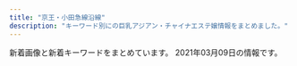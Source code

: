 ```yaml
---
title: "京王・小田急線沿線"
description: "キーワード別にの巨乳アジアン・チャイナエステ嬢情報をまとめました。"
---
```


新着画像と新着キーワードをまとめています。
2021年03月09日の情報です。

<DmmAffiliateIns />
<KeywordTable
  shops={
    [
    {
        "img_links": [
            "http://cinderella-princess.net/images/tel.jpg",
            "http://cinderella-princess.net/images/room1.jpg",
            "http://cinderella-princess.net/images/s_chedule.jpg",
            "http://cinderella-princess.net/images/nei_bj2.jpg",
            "http://cinderella-princess.net/images/mobile.jpg",
            "http://cinderella-princess.net/images/room4.jpg",
            "http://cinderella-princess.net/images/staff3.jpg",
            "http://cinderella-princess.net/images/staff2.jpg",
            "http://cinderella-princess.net/images/s_staff.jpg",
            "http://cinderella-princess.net/links/esthe-summit.jpg",
            "http://cinderella-princess.net/images/room3.jpg",
            "http://cinderella-princess.net/images/girl-z2.jpg",
            "http://cinderella-princess.net/images/room2.jpg",
            "http://cinderella-princess.net/images/staff4.jpg",
            "http://cinderella-princess.net/images/girl-z1.jpg",
            "http://cinderella-princess.net/images/staff0.jpg",
            "http://cinderella-princess.net/images/movie.jpg",
            "http://cinderella-princess.net/images/s_news.jpg",
            "http://cinderella-princess.net/images/staff1.jpg",
            "http://cinderella-princess.net/images/s_link.jpg"
        ],
        "keywords": {
            "86": 10,
            "C": 23
        },
        "station": "\u767e\u5408\u30f6\u4e18\u99c5\u5317\u53e3",
        "url": "http://cinderella-princess.net",
        "name": "\u30ea\u30e9\u30af\u30bc\u30fc\u30b7\u30e7\u30f3\u6075"
    },
    {
        "station": "JR\u7a32\u7530\u5824\u99c5",
        "name": "\u30c1\u30e3\u30fc\u30df\u30f3\u30b0",
        "keywords": {},
        "url": "http://inadazutsumi.work/",
        "img_links": [
            "http://inadazutsumi.work/images/g4.jpg",
            "http://inadazutsumi.work/images/g1.jpg",
            "http://inadazutsumi.work/images/top.jpg",
            "http://inadazutsumi.work/images/g2.jpg",
            "http://inadazutsumi.work/images/g5.jpg",
            "http://inadazutsumi.work/images/zi_staff.png",
            "http://inadazutsumi.work/images/g0.jpg",
            "http://inadazutsumi.work/images/tel.jpg",
            "http://inadazutsumi.work/images/mobile.jpg",
            "http://inadazutsumi.work/images/g3.jpg"
        ]
    },
    {
        "url": "http://esthe-massage.blue/",
        "keywords": {
            "86": 30
        },
        "name": "A\u30b7\u30fc\u30ba",
        "img_links": [
            "http://esthe-massage.blue/images/header3.png",
            "http://esthe-massage.blue/images/main-sp.jpg",
            "http://esthe-massage.blue/images/cg01.jpg",
            "http://esthe-massage.blue/images/esthe2.jpg",
            "http://esthe-massage.blue/images/gallery.png",
            "http://esthe-massage.blue/images/info.png",
            "http://esthe-massage.blue/images/staff.png",
            "http://esthe-massage.blue/images/blog_002.png",
            "http://esthe-massage.blue/images/cg03.jpg",
            "http://esthe-massage.blue/images/cg04.jpg",
            "http://esthe-massage.blue/images/acc.jpg",
            "http://esthe-massage.blue/images/friend.png",
            "http://esthe-massage.blue/images/cg02.jpg",
            "http://esthe-massage.blue/images/main1.jpg",
            "http://esthe-massage.blue/images/cg05.jpg",
            "http://esthe-massage.blue/images/link.png",
            "http://esthe-massage.blue/images/home_002.png",
            "http://esthe-massage.blue/images/esthe1.jpg",
            "http://esthe-massage.blue/images/esthe3.jpg",
            "http://esthe-massage.blue/images/home.png",
            "http://esthe-massage.blue/images/clear.png"
        ],
        "station": "\u8abf\u5e03\u99c5\u6771\u53e3"
    },
    {
        "keywords": {
            "D": 16,
            "E": 4,
            "86": 18,
            "87": 2
        },
        "url": "http://aroma-relax.red/",
        "img_links": [
            "http://aroma-relax.red/img/no.png",
            "http://aroma-relax.red/img/cg04.jpg",
            "http://aroma-relax.red/img/cg08.jpg",
            "http://aroma-relax.red/img/f2.jpg",
            "http://aroma-relax.red/img/cg03.jpg",
            "http://aroma-relax.red/img/top.jpg",
            "http://aroma-relax.red/img/cg10.jpg",
            "http://aroma-relax.red/img/f3.jpg",
            "http://aroma-relax.red/img/cg02.jpg",
            "http://aroma-relax.red/img/footer.jpg",
            "http://aroma-relax.red/img/cg07.jpg",
            "http://aroma-relax.red/img/f1.jpg",
            "http://aroma-relax.red/img/l.png",
            "http://aroma-relax.red/img/cg01.jpg",
            "http://aroma-relax.red/img/stafft.jpg",
            "http://aroma-relax.red/img/f4.jpg",
            "http://aroma-relax.red/img/cg09.jpg",
            "http://aroma-relax.red/img/cg06.jpg",
            "http://aroma-relax.red/img/cg05.jpg"
        ],
        "name": "for you",
        "station": "\u4ee3\u3005\u6728\u4e0a\u539f\u99c5\u5357\u53e3"
    },
    {
        "img_links": [
            "https://hobo100per.jpn.vin/images/mobile.jpg",
            "https://hobo100per.jpn.vin/photos/sites/64/2021/01/202101160211441.jpg",
            "https://hobo100per.jpn.vin/images/room3.jpg",
            "https://hobo100per.jpn.vin/images/news_bj1.jpg",
            "https://hobo100per.jpn.vin/images/room4.jpg",
            "https://hobo100per.jpn.vin/images/room2.jpg",
            "https://hobo100per.jpn.vin/photos/sites/64/2021/02/2021020403220683.jpg",
            "https://hobo100per.jpn.vin/images/top.png",
            "https://hobo100per.jpn.vin/images/end.png",
            "https://hobo100per.jpn.vin/images/s_face.jpg",
            "https://hobo100per.jpn.vin/photos/sites/64/2020/11/2020111302073452.jpg",
            "https://hobo100per.jpn.vin/images/s_staff.jpg",
            "https://hobo100per.jpn.vin/photos/sites/64/2020/12/2020120204102727.jpg",
            "https://hobo100per.jpn.vin/photos/sites/64/2021/02/2021021405253880.jpg",
            "https://hobo100per.jpn.vin/images/face_bj2.jpg",
            "https://hobo100per.jpn.vin/images/1.png",
            "https://hobo100per.jpn.vin/photos/sites/64/2021/02/2021022309221643.jpg",
            "https://hobo100per.jpn.vin/photos/sites/64/2020/10/2020102607255627.jpg",
            "https://hobo100per.jpn.vin/photos/sites/64/2020/10/2020102607255738.jpg",
            "https://hobo100per.jpn.vin/images/news_bj3.jpg",
            "https://hobo100per.jpn.vin/images/s_link.jpg",
            "https://hobo100per.jpn.vin/photos/sites/64/2020/10/2020102607255792.jpg",
            "https://hobo100per.jpn.vin/images/s_topics.jpg",
            "https://hobo100per.jpn.vin/images/room1.jpg",
            "https://hobo100per.jpn.vin/photos/sites/64/2020/10/2020102607255898.jpg"
        ],
        "name": "\u307b\u307c100%",
        "url": "https://hobo100per.jpn.vin/",
        "station": "\u5343\u6b73\u70cf\u5c71\u99c5\u5317\u53e3",
        "keywords": {
            "87": 60,
            "84": 60,
            "C": 42,
            "85": 30,
            "D": 135
        }
    },
    {
        "station": "\u5343\u6b73\u70cf\u5c71\u99c5\u5317\u53e3",
        "keywords": {
            "\u80f8": 1,
            "C": 8,
            "D": 28,
            "88": 8,
            "91": 4,
            "87": 20,
            "F": 4,
            "86": 8
        },
        "name": "New\u30b9\u30bf\u30a4\u30eb\u30e1\u30f3\u30ba\u30a8\u30b9\u30c6",
        "url": "http://www.newstyle.esjp.info/",
        "img_links": [
            "http://www.newstyle.esjp.info/files/001.jpg",
            "http://www.newstyle.esjp.info/files/008.jpg",
            "http://www.newstyle.esjp.info/files/005.jpg",
            "http://www.newstyle.esjp.info/files/004.jpg",
            "http://www.newstyle.esjp.info/files/003-02.jpg",
            "http://www.newstyle.esjp.info/files/007-02.jpg",
            "http://www.newstyle.esjp.info/files/010.jpg",
            "http://www.newstyle.esjp.info/files/006.jpg",
            "http://www.newstyle.esjp.info/files/007.jpg",
            "http://www.newstyle.esjp.info/files/003.jpg",
            "http://www.newstyle.esjp.info/images/icon_top.png",
            "http://www.newstyle.esjp.info/files/009-02.jpg",
            "http://www.newstyle.esjp.info/files/006-02.jpg",
            "http://www.newstyle.esjp.info/files/002-02.jpg",
            "http://www.newstyle.esjp.info/images/icon_staff.png",
            "http://www.newstyle.esjp.info/images/icon_info.png",
            "http://www.newstyle.esjp.info/images/mainImg_sub.jpg",
            "http://www.newstyle.esjp.info/images/btn2.png",
            "http://www.newstyle.esjp.info/files/008-02.jpg",
            "http://www.newstyle.esjp.info/files/002.jpg",
            "http://www.newstyle.esjp.info/images/icon_tel.png",
            "http://www.newstyle.esjp.info/files/004-02.jpg",
            "http://www.newstyle.esjp.info/files/009.jpg",
            "http://www.newstyle.esjp.info/images/index_sm.png",
            "http://www.newstyle.esjp.info/files/010-02.jpg",
            "http://www.newstyle.esjp.info/files/001-02.jpg",
            "http://www.newstyle.esjp.info/files/005-02.jpg"
        ]
    },
    {
        "url": "http://sakura.iyasi.me/",
        "station": "\u5343\u6b73\u70cf\u5c71\u99c5\u5357\u53e3",
        "name": "\u685c \uff5e\u30b5\u30af\u30e9\uff5e",
        "img_links": [
            "http://sakura.iyasi.me/images/s_info.png",
            "http://sakura.iyasi.me/layer/images/top/top_01.jpg",
            "http://sakura.iyasi.me/images/s_service.png",
            "http://sakura.iyasi.me/images/ser3.jpg",
            "http://sakura.iyasi.me/images/staff_06.jpg",
            "http://sakura.iyasi.me/images/ser1.jpg",
            "http://sakura.iyasi.me/layer/images/top/top_05.jpg",
            "http://sakura.iyasi.me/images/wenzi-staff.png",
            "http://sakura.iyasi.me/layer/images/top.jpg",
            "http://sakura.iyasi.me/layer/images/top/top_03.jpg",
            "http://sakura.iyasi.me/images/1.jpg",
            "http://sakura.iyasi.me/images/staff_bj4.png",
            "http://sakura.iyasi.me/images/staff_02.jpg",
            "http://sakura.iyasi.me/images/staff_04.jpg",
            "http://sakura.iyasi.me/images/info.png",
            "http://sakura.iyasi.me/layer/images/top/top_04.jpg",
            "http://sakura.iyasi.me/layer/images/top/top_06.jpg",
            "http://sakura.iyasi.me/images/top2.jpg",
            "http://sakura.iyasi.me/layer/images/top/top_08.png",
            "http://sakura.iyasi.me/images/ser2.jpg",
            "http://sakura.iyasi.me/layer/images/top/top_02.jpg",
            "http://sakura.iyasi.me/images/ser4.jpg",
            "http://sakura.iyasi.me/images/top1.jpg",
            "http://sakura.iyasi.me/images/staff_01.jpg",
            "http://sakura.iyasi.me/images/staff_03.jpg",
            "http://sakura.iyasi.me/images/staff_bj1.png"
        ],
        "keywords": {
            "84": 3,
            "85": 3,
            "83": 3,
            "86": 6
        }
    },
    {
        "url": "https://tama-mensesthe.com/",
        "station": "\u8056\u8e5f\u685c\u30f6\u4e18\u99c5\u897f\u53e3",
        "keywords": {
            "90": 60,
            "87": 10,
            "88": 10,
            "86": 10,
            "92": 20
        },
        "name": "Lotus \uff5e\u30ed\u30fc\u30bf\u30b9\uff5e",
        "img_links": [
            "https://tama-mensesthe.com/room/2-l.jpg",
            "https://tama-mensesthe.com/staff/miki-l1.jpg",
            "https://tama-mensesthe.com/staff/nana-l1.jpg",
            "https://tama-mensesthe.com/staff/mimi-s1.jpg",
            "https://tama-mensesthe.com/room/esthe1.jpg",
            "https://tama-mensesthe.com/2020/07/04/eri-s1.jpg",
            "https://tama-mensesthe.com/2020/11/27/miki-s1.jpg",
            "https://tama-mensesthe.com/staff/momo-l2.jpg",
            "https://tama-mensesthe.com/room/4-l.jpg",
            "https://tama-mensesthe.com/2020/10/06/aya-s1.jpg",
            "https://tama-mensesthe.com/2020/10/06/mirai-s1.jpg",
            "https://tama-mensesthe.com/images/main1.jpg",
            "https://tama-mensesthe.com/button/blog.png",
            "https://tama-mensesthe.com/2020/01/15/momo-s1.jpg",
            "https://kannai-mensesthe.com/images/footer-l.png",
            "https://hamamatsucho-esthe.work/icon/line.png",
            "https://tama-mensesthe.com/images/footer-l.png",
            "https://tama-mensesthe.com/room/3-l.jpg",
            "https://tama-mensesthe.com/staff/yuyu-s1.jpg",
            "https://tama-mensesthe.com/staff/nana-s1.jpg",
            "https://tama-mensesthe.com/room/2-s.jpg",
            "https://tama-mensesthe.com/images/main-sp.jpg",
            "https://hamamatsucho-esthe.work/icon/twitter.png",
            "https://tama-mensesthe.com/staff/miki-s1.jpg",
            "https://tama-mensesthe.com/staff/mirai-s1.jpg",
            "https://tama-mensesthe.com/room/4-s.jpg",
            "https://tama-mensesthe.com/images/flower.png",
            "https://tama-mensesthe.com/staff/eri-s1.jpg",
            "https://tama-mensesthe.com/staff/yumi-s1.jpg",
            "https://tama-mensesthe.com/link/mens-esthe.png",
            "https://tama-mensesthe.com/staff/yuri-s1.jpg",
            "https://tama-mensesthe.com/staff/mimi-l1.jpg",
            "https://tama-mensesthe.com/staff/yumi-l1.jpg",
            "https://tama-mensesthe.com/menu/staff.png",
            "https://tama-mensesthe.com/staff/yuri-l1.jpg",
            "https://tama-mensesthe.com/menu/home.png",
            "https://tama-mensesthe.com/staff/momo-l1.jpg",
            "https://tama-mensesthe.com/staff/coco-l1.jpg",
            "https://tama-mensesthe.com/2021/01/06/nana-s1.jpg",
            "https://tama-mensesthe.com/staff/momo-s2.jpg",
            "https://tama-mensesthe.com/images/clear.png",
            "https://hamamatsucho-esthe.work/icon/facebook.png",
            "https://tama-mensesthe.com/images/header3.png",
            "https://tama-mensesthe.com/2020/10/24/yumi-s1.jpg",
            "https://tama-mensesthe.com/2019/12/25/miki-s1.jpg",
            "https://tama-mensesthe.com/room/3-s.jpg",
            "https://tama-mensesthe.com/menu/blog.png",
            "https://tama-mensesthe.com/button/home.png",
            "https://tama-mensesthe.com/room/1-s.jpg",
            "https://kannai-mensesthe.com//images/footer-r.png",
            "https://tama-mensesthe.com/staff/yuyu-l1.jpg",
            "https://tama-mensesthe.com/room/esthe2.jpg",
            "https://tama-mensesthe.com/button/staff.png",
            "https://tama-mensesthe.com/room/1-l.jpg",
            "https://tama-mensesthe.com/staff/aya-l1.jpg",
            "https://tama-mensesthe.com/staff/coco-s1.jpg",
            "https://tama-mensesthe.com/icon/yelp.png",
            "https://tama-mensesthe.com/staff/mirai-l1.jpg",
            "https://tama-mensesthe.com//images/footer-r.png",
            "https://tama-mensesthe.com/menu/info.png",
            "https://tama-mensesthe.com/staff/momo-s1.jpg",
            "https://tama-mensesthe.com/room/esthe3.jpg",
            "https://tama-mensesthe.com/staff/eri-l1.jpg",
            "https://tama-mensesthe.com/staff/aya-s1.jpg"
        ]
    },
    {
        "img_links": [],
        "station": "\u5343\u6b73\u70cf\u5c71\u99c5\u5317\u53e3",
        "name": "\u30ec\u30a4\u30f3\u30dc\u30fc",
        "keywords": {},
        "url": "https://es-relax.tokyo/"
    },
    {
        "img_links": [
            "http://www.yuyurando.xyz/images/staff/4.jpg",
            "http://www.yuyurando.xyz/images/staff/mi.png",
            "http://www.yuyurando.xyz/images/staff/1.jpg",
            "http://www.yuyurando.xyz/images/index-yuyu_03.jpg",
            "http://www.yuyurando.xyz/images/index-yuyu_09.jpg",
            "http://www.yuyurando.xyz/images/index-yuyu_17.jpg",
            "http://www.yuyurando.xyz/images/index-yuyu_05.jpg",
            "http://www.yuyurando.xyz/images/staff/nana2.jpg",
            "http://www.yuyurando.xyz/images/staff/momo.jpg",
            "http://www.yuyurando.xyz/images/lanmu/lanmu-staff.jpg",
            "http://www.yuyurando.xyz/images/index-yuyu_12.jpg",
            "http://www.yuyurando.xyz/images/staff/2.jpg",
            "http://www.yuyurando.xyz/images/shop/527385908605281370.jpg",
            "http://www.yuyurando.xyz/images/staff/rei.jpg",
            "http://www.yuyurando.xyz/images/lanmu/lanmu-sys.jpg",
            "http://www.yuyurando.xyz/images/index-yuyu_20.jpg",
            "http://www.yuyurando.xyz/images/index-otona_20.jpg"
        ],
        "station": "\u8056\u8e5f\u685c\u30f6\u4e18\u99c5\u6771\u53e3",
        "url": "http://www.yuyurando.xyz/",
        "name": "\u60a0\u3005\u30e9\u30f3\u30c9",
        "keywords": {}
    },
    {
        "station": "\u5e9c\u4e2d\u99c5\u5357\u53e3",
        "name": "Aroma Opa",
        "keywords": {
            "D": 3,
            "C": 1
        },
        "img_links": [
            "https://aroma-opa.jpn.cm/photos/17/8180/202101/21011921532a520.png",
            "https://aroma-opa.jpn.cm/photos/17/8180/202103/21030515095330l.jpeg",
            "https://aroma-opa.jpn.cm/photos/17/8180/202103/2103051p33l435.png",
            "https://aroma-opa.jpn.cm/photos/17/8180/202103/2103051i2253010.jpeg",
            "https://aroma-opa.jpn.cm/photos/17/8180/202103/2103051a914eb.jpeg",
            "https://aroma-opa.jpn.cm/photos/17/8180/202101/2101192154012b6.png",
            "https://aroma-opa.jpn.cm/themes/aroma/template/assets/images/btn_side06.png",
            "https://aroma-opa.jpn.cm/photos/17/8180/202103/2103051a9534138.jpeg",
            "https://aroma-opa.jpn.cm/themes/aroma/template/assets/images/btn_side03.png",
            "https://aroma-opa.jpn.cm/themes/aroma/template/assets/images/btn_side02.png",
            "https://aroma-opa.jpn.cm/photos/17/8180/202103/21030515092k254.jpeg",
            "https://aroma-opa.jpn.cm/photos/17/8180/202103/2103051i15922f.png",
            "https://aroma-opa.jpn.cm/photos/17/8180/202102/2021021311204371.jpeg",
            "https://aroma-opa.jpn.cm/photos/17/8180/202103/21030515091494t.jpeg",
            "https://aroma-opa.jpn.cm/photos/17/8180/202103/2103051f01h035.jpeg",
            "https://aroma-opa.jpn.cm/themes/aroma/template/assets/images/btn_side05.png",
            "https://aroma-opa.jpn.cm/themes/aroma/template/assets/images/tit_link.png",
            "https://assets.jp-navi.info/images/images/es-thumbnail.png",
            "https://assets.jp-navi.info/images/images/nophoto.jpg",
            "https://aroma-opa.jpn.cm/photos/17/8180/202101/2021012915312691.jpeg",
            "https://aroma-opa.jpn.cm/photos/17/8180/202103/210305150ux501.jpeg",
            "https://aroma-opa.jpn.cm/photos/17/8180/202101/2101192153415a9.png",
            "https://aroma-opa.jpn.cm/themes/aroma/template/assets/images/btn_side01.png",
            "https://aroma-opa.jpn.cm/themes/aroma/template/assets/images/tit_staff.png",
            "https://aroma-opa.jpn.cm/photos/17/8180/202012/2012241539323j7.jpeg",
            "https://aroma-opa.jpn.cm/photos/17/8180/202102/2021022014425449.jpeg",
            "https://aroma-opa.jpn.cm/photos/17/8180/202101/2021011112101351.jpg",
            "https://aroma-opa.jpn.cm/themes/aroma/template/assets/images/tit_news.png",
            "https://aroma-opa.jpn.cm/photos/17/8180/202103/2103051a92c961.jpeg",
            "https://aroma-opa.jpn.cm/photos/17/8180/202101/210119215302tj.png",
            "https://aroma-opa.jpn.cm/themes/aroma/template/assets/images/tit_sch.png",
            "https://aroma-opa.jpn.cm/photos/17/8180/202101/2021011112100867.jpg"
        ],
        "url": "https://aroma-opa.jpn.cm/"
    },
    {
        "name": "\u6df1\u4e95\u6c37\u306e\u56fd",
        "url": "http://massage-est.xyz/",
        "station": "\u5343\u6b73\u70cf\u5c71\u99c5\u5317\u53e3",
        "keywords": {
            "E": 16,
            "86": 96,
            "D": 80
        },
        "img_links": [
            "http://massage-est.xyz/images/spacer900x360.png",
            "http://massage-est.xyz/images/cg021.jpg",
            "http://massage-est.xyz/images/cg031.jpg",
            "http://massage-est.xyz/images/cg12.jpg",
            "http://massage-est.xyz/images/cg071.jpg",
            "http://massage-est.xyz/images/cg03.jpg",
            "http://massage-est.xyz/images/cg11.jpg",
            "http://massage-est.xyz/images/cg06.jpg",
            "http://massage-est.xyz/images/cg07.jpg",
            "http://massage-est.xyz/images/spacer300x450.png",
            "http://massage-est.xyz/images/sys.jpg",
            "http://massage-est.xyz/images/cg10.jpg",
            "http://massage-est.xyz/images/cg02.jpg",
            "http://massage-est.xyz/images/cg011.jpg",
            "http://massage-est.xyz/images/up_100_1_0.jpg",
            "http://massage-est.xyz/images/cg091.jpg",
            "http://massage-est.xyz/images/cg061.jpg",
            "http://massage-est.xyz/images/cg05.jpg",
            "http://massage-est.xyz/images/cg09.jpg",
            "http://massage-est.xyz/images/cg04.jpg",
            "http://massage-est.xyz/images/cg051.jpg",
            "http://massage-est.xyz/images/top2.png",
            "http://massage-est.xyz/images/cg01.jpg",
            "http://massage-est.xyz/images/top.png",
            "http://massage-est.xyz/images/qr.jpg",
            "http://massage-est.xyz/images/cg081.jpg",
            "http://massage-est.xyz/images/cg08.jpg"
        ]
    },
    {
        "img_links": [
            "http://simiru.work/uploads/200706/1-200F6162A1116.jpg",
            "http://simiru.work/uploads/200706/1-200F616262aV.jpg",
            "http://simiru.work/uploads/allimg/210217/1-21021G45911.jpg",
            "http://simiru.work/uploads/210217/1-21021G45Z0R1.jpg",
            "http://simiru.work/uploads/allimg/210217/1-21021G45K7.jpg",
            "http://simiru.work/uploads/210217/1-21021G45Q5O1.jpg",
            "http://simiru.work/uploads/210217/1-21021G45JWU.jpg",
            "http://simiru.work/uploads/200706/1-200F6162531Y9.png",
            "http://simiru.work/uploads/200706/1-200F6153052L7.jpg",
            "http://simiru.work/uploads/allimg/210217/1-21021G45S1.jpg",
            "http://simiru.work/uploads/200707/1-200FG022542H.jpg",
            "http://simiru.work/uploads/210218/1-21021P91342224.jpg",
            "http://simiru.work/webstyle/gobottom.png"
        ],
        "url": "http://simiru.work/",
        "station": "\u767b\u6238\u99c5\u751f\u7530\u7dd1\u5730\u53e3",
        "keywords": {
            "D": 9,
            "86": 2,
            "88": 7
        },
        "name": "\u30b9\u30df\u30ec"
    },
    {
        "url": "http://soleil.ebb.jp/",
        "keywords": {
            "87": 3,
            "D": 5,
            "83": 1,
            "C": 1,
            "85": 1,
            "86": 1
        },
        "img_links": [
            "http://soleil.ebb.jp/mens-esthe1.png",
            "http://soleil.ebb.jp/2019121106172252.jpg",
            "http://soleil.ebb.jp/ryoukihyo.png",
            "http://soleil.ebb.jp/2019121106171659.jpg",
            "http://soleil.ebb.jp/nbj2.jpg",
            "http://soleil.ebb.jp/int1.png",
            "http://soleil.ebb.jp/2019121106173083.jpg",
            "http://soleil.ebb.jp/s_news.jpg",
            "http://soleil.ebb.jp/s_staff.jpg",
            "http://soleil.ebb.jp/2019123003062327.jpg",
            "http://soleil.ebb.jp/2019121106171979.jpg",
            "http://soleil.ebb.jp/2019121106170955.jpg",
            "http://soleil.ebb.jp/end.png",
            "http://soleil.ebb.jp/top.png"
        ],
        "station": "\u8056\u8e5f\u685c\u30f6\u4e18\u99c5\u6771\u53e3",
        "name": "SOLEIL \uff5e\u30bd\u30ec\u30a4\u30e6\uff5e"
    },
    {
        "station": "\u5e61\u30f6\u8c37\u99c5",
        "name": "37\u2103",
        "url": "http://37.esnavi.work/",
        "img_links": [
            "http://37.esnavi.work/s_staff.png",
            "http://37.esnavi.work/2/uploadimg/1599391670.jpg",
            "http://37.esnavi.work/service3.jpg",
            "http://37.esnavi.work/2/uploadimg/1610956377.jpg",
            "http://37.esnavi.work/2/uploadimg/1586429606.jpg",
            "http://37.esnavi.work/nbj3.jpg",
            "http://37.esnavi.work/room2.jpg",
            "http://37.esnavi.work/room4.jpg",
            "http://37.esnavi.work/service2.jpg",
            "http://37.esnavi.work/s_news.jpg",
            "http://37.esnavi.work/service1.jpg",
            "http://37.esnavi.work/2/uploadimg/1587726066.jpg",
            "http://37.esnavi.work/tel.jpg",
            "http://37.esnavi.work/acc.jpg",
            "http://37.esnavi.work/top.png",
            "http://37.esnavi.work/2/uploadimg/1609226359.jpg",
            "http://37.esnavi.work/2/uploadimg/1599474468.jpg",
            "http://37.esnavi.work/2/uploadimg/1609226185.jpg",
            "http://37.esnavi.work/s_pick.jpg",
            "http://37.esnavi.work/2/uploadimg/1602659461.jpg",
            "http://37.esnavi.work/info.jpg",
            "http://37.esnavi.work/2/uploadimg/1586429676.jpg",
            "http://37.esnavi.work/room1.jpg",
            "http://37.esnavi.work/room3.jpg",
            "http://37.esnavi.work/2/uploadimg/1589374736.jpg",
            "http://37.esnavi.work/service4.jpg"
        ],
        "keywords": {
            "C": 8,
            "G": 2,
            "98": 2,
            "D": 6,
            "86": 8,
            "83": 6,
            "84": 2,
            "87": 2
        }
    },
    {
        "station": "\u5e9c\u4e2d\u99c5",
        "name": "Dear",
        "keywords": {
            "E": 1,
            "D": 31,
            "C": 5
        },
        "img_links": [
            "https://esta-kanto.com/img/kanto/esta-200_40.jpg",
            "https://dear.ests.jp/photos/sites/49/2020/10/2020102600221155.jpeg",
            "https://dear.ests.jp/photos/sites/49/2021/03/2021030914355671.jpeg",
            "https://dear.ests.jp/images/s_info.jpg",
            "https://dear.ests.jp/images/top.jpg",
            "https://dear.ests.jp/images/bj1.jpg",
            "https://dear.ests.jp/images/link2.jpg",
            "https://dear.ests.jp/photos/sites/49/2020/06/2020062215583977.jpeg",
            "https://dear.ests.jp/images/amore.jpg",
            "https://dear.ests.jp/photos/sites/49/2021/03/2021030910275770.jpeg",
            "https://dear.ests.jp/images/s_link.jpg",
            "https://dear.ests.jp/images/member.jpg",
            "https://dear.ests.jp/photos/sites/49/2020/12/2020121118111051.jpeg",
            "https://dear.ests.jp/photos/sites/49/2020/11/202011232237522.jpeg",
            "https://dear.ests.jp/photos/sites/49/2021/03/2021030422390485.jpeg",
            "https://dear.ests.jp/images/1.jpg",
            "https://dear.ests.jp/images/bj3.jpg",
            "https://dear.ests.jp/photos/sites/49/2020/11/2020111212311933.jpeg",
            "https://dear.ests.jp/photos/sites/49/2021/03/2021030814195868.jpeg",
            "https://dear.ests.jp/photos/sites/49/2021/02/2021022510403170.jpeg",
            "https://dear.ests.jp/photos/sites/49/2021/01/202101140010558.jpeg",
            "https://dear.ests.jp/photos/sites/49/2021/02/2021022412534088.jpeg",
            "https://dear.ests.jp/images/paypay.jpg",
            "https://dear.ests.jp/images/s_staff.jpg",
            "https://dear.ests.jp/images/info2.jpg",
            "https://dear.ests.jp/photos/sites/49/2021/01/2021011617344787.jpeg",
            "https://dear.ests.jp/photos/sites/49/2020/12/2020122723283372.jpeg",
            "https://dear.ests.jp/photos/sites/49/2020/10/2020102923214596.jpeg"
        ],
        "url": "https://dear.ests.jp/"
    },
    {
        "station": "\u6210\u57ce\u5b66\u5712\u524d\u99c5",
        "url": "https://s-botan.tokyo/",
        "keywords": {},
        "name": "\u30dc\u30bf\u30f3",
        "img_links": []
    },
    {
        "url": "http://relax-esthe.net/",
        "station": "\u3064\u3064\u3058\u30f6\u4e18\u99c5\u5317\u53e3",
        "name": "\u82b1\u306e\u9999",
        "keywords": {
            "86": 4,
            "87": 1,
            "88": 1
        },
        "img_links": [
            "http://relax-esthe.net/img/cg4.jpg",
            "http://relax-esthe.net/img/t5.jpg",
            "http://relax-esthe.net/img/r2.jpg",
            "http://relax-esthe.net/img/r1.jpg",
            "http://relax-esthe.net/img/cg2.jpg",
            "http://relax-esthe.net/img/t2.jpg",
            "http://relax-esthe.net/img/cg1.jpg",
            "http://relax-esthe.net/img/cg3.jpg",
            "http://relax-esthe.net/img/rb.png",
            "http://relax-esthe.net/img/cg10.jpg",
            "http://relax-esthe.net/img/top.png",
            "http://relax-esthe.net/img/r3.jpg",
            "http://relax-esthe.net/img/t1.jpg",
            "http://relax-esthe.net/img/t4.jpg",
            "http://relax-esthe.net/img/mx.png",
            "http://relax-esthe.net/img/t3.jpg",
            "http://relax-esthe.net/img/cg7.jpg",
            "http://relax-esthe.net/img/no.png"
        ]
    },
    {
        "img_links": [
            "http://www.ginnosuzu.relaxjp.info/images/int2.jpg",
            "http://www.ginnosuzu.relaxjp.info/files/002.jpg",
            "http://www.ginnosuzu.relaxjp.info/images/h_line.jpg",
            "http://www.ginnosuzu.relaxjp.info/images/head.jpg",
            "http://www.ginnosuzu.relaxjp.info/images/sys.jpg",
            "http://www.ginnosuzu.relaxjp.info/images/s1.png",
            "http://www.ginnosuzu.relaxjp.info/images/staff_t.jpg",
            "http://www.ginnosuzu.relaxjp.info/images/interior_t.jpg",
            "http://www.ginnosuzu.relaxjp.info/images/int1.jpg",
            "http://www.ginnosuzu.relaxjp.info/images/mobile.jpg",
            "http://www.ginnosuzu.relaxjp.info/files/001.jpg",
            "http://www.ginnosuzu.relaxjp.info/images/int3.jpg",
            "http://www.ginnosuzu.relaxjp.info/images/tg.jpg",
            "http://www.ginnosuzu.relaxjp.info/files/003.jpg",
            "http://www.ginnosuzu.relaxjp.info/images/tel.jpg",
            "http://www.ginnosuzu.relaxjp.info/images/news.png"
        ],
        "name": "\u9280\u306e\u9234",
        "station": "\u5e9c\u4e2d\u99c5",
        "keywords": {
            "86": 2,
            "D": 2,
            "87": 1,
            "C": 1
        },
        "url": "http://www.ginnosuzu.relaxjp.info/"
    },
    {
        "url": "http://gakuen.iest.info/",
        "img_links": [
            "http://gakuen.iest.info/photos/sites/2/2020/04/2020040617563893.jpg",
            "http://gakuen.iest.info/photos/sites/2/2021/02/2021020213584868.jpg",
            "http://gakuen.iest.info/photos/sites/2/2020/05/2020052119024816.jpg",
            "http://gakuen.iest.info/images/s_staff.jpg",
            "http://gakuen.iest.info/photos/sites/2/2019/04/2019042412405867.jpg",
            "http://gakuen.iest.info/photos/sites/2/2018/12/2018122016365886.jpg",
            "http://gakuen.iest.info/images/s_cosplay.jpg",
            "http://gakuen.iest.info/photos/sites/2/2020/01/2020011113280929.jpg",
            "http://gakuen.iest.info/photos/sites/2/2020/04/2020042017530271.jpg",
            "http://gakuen.iest.info/photos/sites/2/2019/12/2019122012395148.jpg",
            "http://gakuen.iest.info/photos/sites/2/2021/01/2021011710180186.jpg",
            "http://gakuen.iest.info/photos/sites/2/2020/04/2020042017530931.jpg",
            "http://gakuen.iest.info/photos/sites/2/2019/08/2019081415474742.jpg",
            "http://gakuen.iest.info/images/g1.jpg",
            "http://gakuen.iest.info/images/g16.jpg",
            "http://gakuen.iest.info/photos/sites/2/2020/01/2020012313114295.jpg",
            "http://gakuen.iest.info/photos/sites/2/2021/03/2021030315013351.jpg",
            "http://gakuen.iest.info/images/1.jpg",
            "http://gakuen.iest.info/photos/sites/2/2020/01/2020011414544936.jpg",
            "http://gakuen.iest.info/photos/sites/2/2020/02/202002061519106.jpg",
            "http://gakuen.iest.info/images/s_link.jpg",
            "http://gakuen.iest.info/photos/sites/2/2021/01/2021013015404587.jpg",
            "http://gakuen.iest.info/photos/sites/2/2020/12/2020121712262192.jpg",
            "http://gakuen.iest.info/photos/sites/2/2020/02/2020022712294123.jpg",
            "http://gakuen.iest.info/images/dairy1.jpg",
            "http://gakuen.iest.info/photos/sites/2/2020/03/202003121411072.jpg",
            "http://gakuen.iest.info/photos/sites/2/2020/09/2020093013013880.jpg",
            "http://gakuen.iest.info/photos/sites/2/2020/02/202002181030244.jpg",
            "http://gakuen.iest.info/photos/sites/2/2020/02/2020021810302988.jpg",
            "http://gakuen.iest.info/images/2.jpg",
            "http://gakuen.iest.info/images/pick.jpg",
            "http://gakuen.iest.info/photos/sites/2/2019/03/2019032815331529.jpg",
            "http://gakuen.iest.info/photos/sites/2/2019/07/2019070814045162.jpg",
            "http://gakuen.iest.info/photos/sites/2/2018/12/2018122016370328.jpg",
            "http://gakuen.iest.info/images/mobile.jpg",
            "http://gakuen.iest.info/photos/sites/2/2019/05/2019050913134067.jpg",
            "http://gakuen.iest.info/images/g17.jpg",
            "http://gakuen.iest.info/photos/sites/2/2020/02/202002181926092.jpg",
            "http://gakuen.iest.info/photos/sites/2/2020/01/202001201156212.jpg",
            "http://gakuen.iest.info/photos/sites/2/2020/03/2020031710530298.jpg",
            "http://gakuen.iest.info/photos/sites/2/2020/06/2020061616280157.jpg",
            "http://gakuen.iest.info/photos/sites/2/2020/07/2020072016533176.jpg",
            "http://gakuen.iest.info/images/g14.jpg",
            "http://gakuen.iest.info/photos/sites/2/2019/02/2019022817325825.jpg",
            "http://gakuen.iest.info/photos/sites/2/2020/05/2020050117553339.jpg",
            "http://gakuen.iest.info/images/g10.jpg",
            "http://gakuen.iest.info/photos/sites/2/2020/01/2020012918400879.jpg",
            "http://gakuen.iest.info/photos/sites/2/2019/09/2019091711325670.jpg",
            "http://gakuen.iest.info/photos/sites/2/2020/05/202005211902408.jpg",
            "http://gakuen.iest.info/photos/sites/2/2020/03/2020032310123163.jpg",
            "http://gakuen.iest.info/photos/sites/2/2020/04/202004131442543.jpg",
            "http://gakuen.iest.info/photos/sites/2/2020/01/2020012313114828.jpg",
            "http://gakuen.iest.info/images/news1.jpg",
            "http://gakuen.iest.info/images/info.jpg",
            "http://gakuen.iest.info/photos/sites/2/2021/01/2021011710180481.jpg",
            "http://gakuen.iest.info/images/g15.jpg",
            "http://gakuen.iest.info/photos/sites/2/2020/01/2020012313115328.jpg",
            "http://gakuen.iest.info/images/top.jpg",
            "http://gakuen.iest.info/photos/sites/2/2018/12/2018122016370867.jpg",
            "http://gakuen.iest.info/photos/sites/2/2020/02/2020021810301874.jpg",
            "http://gakuen.iest.info/images/g7.jpg",
            "http://gakuen.iest.info/images/g13.jpg",
            "http://gakuen.iest.info/images/g11.jpg",
            "http://gakuen.iest.info/photos/sites/2/2020/03/2020031917023498.jpg",
            "http://gakuen.iest.info/photos/sites/2/2019/03/2019030516090063.jpg",
            "http://gakuen.iest.info/photos/sites/2/2019/03/2019033017261438.jpg",
            "http://gakuen.iest.info/photos/sites/2/2018/12/2018120914092113.jpg",
            "http://gakuen.iest.info/photos/sites/2/2020/07/2020073112251978.jpg",
            "http://gakuen.iest.info/images/staff0.jpg",
            "http://gakuen.iest.info/images/g3.jpg",
            "http://gakuen.iest.info/photos/sites/2/2020/03/2020032315452568.jpg",
            "http://gakuen.iest.info/images/info2.jpg",
            "http://gakuen.iest.info/photos/sites/2/2020/03/2020031710530315.jpg",
            "http://gakuen.iest.info/photos/sites/2/2021/01/2021011710180345.jpg",
            "http://gakuen.iest.info/photos/sites/2/2020/12/2020120714105839.jpg",
            "http://gakuen.iest.info/photos/sites/2/2020/03/2020030612170589.jpg",
            "http://gakuen.iest.info/images/staff_bj3.jpg",
            "http://gakuen.iest.info/images/g2.jpg"
        ],
        "name": "\u30de\u30fc\u30e1\u30a4\u30c9",
        "station": "\u8056\u8e5f\u685c\u30b1\u4e18\u99c5\u897f\u53e3",
        "keywords": {}
    },
    {
        "keywords": {},
        "name": "\u685c\u306e\u604b",
        "url": "http://ciretuyghr.xyz/",
        "station": "\u72db\u6c5f\u99c5\u5317\u53e3",
        "img_links": [
            "http://ciretuyghr.xyz/uploads/171110/1-1G110140540357.jpg",
            "http://ciretuyghr.xyz/templets/default/pc/picture/end1.jpg",
            "http://ciretuyghr.xyz/uploads/191113/1-191113150325Y4.jpg",
            "http://ciretuyghr.xyz/uploads/210206/1-21020610151M36.jpg",
            "http://ciretuyghr.xyz/uploads/210306/1-21030612325V26.jpg",
            "http://ciretuyghr.xyz/templets/default/pc/picture/s_pick.png",
            "http://ciretuyghr.xyz/uploads/171031/1-1G0311G505933.jpg",
            "http://ciretuyghr.xyz/uploads/171031/1-1G0311G344914.jpg",
            "http://ciretuyghr.xyz/uploads/180612/1-1P6121601061c.jpg",
            "http://ciretuyghr.xyz/uploads/171031/1-1G0311G531445.jpg",
            "http://ciretuyghr.xyz/uploads/210217/1-21021FT436426.jpg",
            "http://ciretuyghr.xyz/templets/default/pc/picture/staffs.png",
            "http://ciretuyghr.xyz/uploads/171110/1-1G11014060CG.jpg",
            "http://ciretuyghr.xyz/uploads/allimg/180612/1-1P612160305350.jpg",
            "http://ciretuyghr.xyz/uploads/180612/1-1P612160029349.jpg",
            "http://ciretuyghr.xyz/uploads/191211/1-19121110204J35.jpg",
            "http://ciretuyghr.xyz/uploads/191113/1-191113144F3914.jpg",
            "http://ciretuyghr.xyz/uploads/191203/1-191203164559604.jpg",
            "http://ciretuyghr.xyz/uploads/171110/1-1G1101405143V.jpg",
            "http://ciretuyghr.xyz/uploads/171031/1-1G0311G556445.jpg",
            "http://ciretuyghr.xyz/templets/default/pc/picture/s_news.png",
            "http://ciretuyghr.xyz/templets/default/pc/picture/face.png",
            "http://ciretuyghr.xyz/templets/default/pc/picture/s_staff.png",
            "http://ciretuyghr.xyz/uploads/171031/1-1G0311G4095M.jpg"
        ]
    },
    {
        "station": "\u5343\u6b73\u70cf\u5c71\u99c5\u5317\u53e3",
        "url": "http://otohime.relaxnabi.com/",
        "name": "\u97f3\u59eb \uff5e\u30aa\u30c8\u30d2\u30e1\uff5e",
        "keywords": {
            "91": 1,
            "89": 2,
            "E": 2,
            "D": 2
        },
        "img_links": [
            "http://otohime.relaxnabi.com/css/01.png",
            "http://otohime.relaxnabi.com/css/staff/staff03.png",
            "http://otohime.relaxnabi.com/css/nav/nav-001.png",
            "http://otohime.relaxnabi.com/css/nav/nav-003.png",
            "http://otohime.relaxnabi.com/css/osusume04.png",
            "http://otohime.relaxnabi.com/css/tel.png",
            "http://otohime.relaxnabi.com/css/nav/nav-006.png",
            "http://otohime.relaxnabi.com/css/staff/staff04.png",
            "http://otohime.relaxnabi.com/css/nav/nav-005.png",
            "http://otohime.relaxnabi.com/css/staff/staff01-a.png",
            "http://otohime.relaxnabi.com/css/staff/staff02-a.png",
            "http://otohime.relaxnabi.com/css/top03.png",
            "http://otohime.relaxnabi.com/css/staff/staff04-a.png",
            "http://otohime.relaxnabi.com/css/baner03.jpg",
            "http://otohime.relaxnabi.com/css/nav/nav-002.png",
            "http://otohime.relaxnabi.com/css/staff/staff02.png",
            "http://otohime.relaxnabi.com/css/nav/nav-004.png",
            "http://otohime.relaxnabi.com/css/staff/staff01.png",
            "http://otohime.relaxnabi.com/css/staff/staff03-a.png"
        ]
    },
    {
        "url": "http://www.iyashimusume.mensest.com/",
        "img_links": [
            "http://www.iyashimusume.mensest.com/img/stb.jpg",
            "http://www.iyashimusume.mensest.com/img/tel.png",
            "http://www.iyashimusume.mensest.com/img/nav-005.png",
            "http://www.iyashimusume.mensest.com/img/top01.png",
            "http://www.iyashimusume.mensest.com/img/nav-002.png",
            "http://www.iyashimusume.mensest.com/img/nav-001.png",
            "http://www.iyashimusume.mensest.com/img/nav-006.png",
            "http://www.iyashimusume.mensest.com/img/stt.jpg",
            "http://www.iyashimusume.mensest.com/files/001.jpg",
            "http://www.iyashimusume.mensest.com/files/002.jpg",
            "http://www.iyashimusume.mensest.com/files/003.jpg",
            "http://www.iyashimusume.mensest.com/img/nav-004.png",
            "http://www.iyashimusume.mensest.com/files/004.jpg",
            "http://www.iyashimusume.mensest.com/img/nav-003.png"
        ],
        "keywords": {
            "D": 3,
            "87": 2,
            "C": 1,
            "86": 2
        },
        "name": "\u7652\u5a18",
        "station": "\u7b39\u585a\u99c5\u5317\u53e3"
    },
    {
        "url": "http://est-massage.xyz/",
        "station": "\u7b39\u585a\u99c5\u5317\u53e3",
        "keywords": {
            "87": 2,
            "84": 12,
            "83": 6,
            "E": 6,
            "86": 20,
            "D": 30,
            "C": 13,
            "85": 13,
            "88": 5
        },
        "img_links": [
            "http://est-massage.xyz/images/r2.jpg",
            "http://est-massage.xyz/images/cg052.jpg",
            "http://est-massage.xyz/images/cg062.jpg",
            "http://est-massage.xyz/images/cg16.jpg",
            "http://est-massage.xyz/images/cg181.jpg",
            "http://est-massage.xyz/images/cg051.jpg",
            "http://est-massage.xyz/images/cg11.jpg",
            "http://est-massage.xyz/images/cg152.jpg",
            "http://est-massage.xyz/images/cg072.jpg",
            "http://est-massage.xyz/images/head_tell2.png",
            "http://est-massage.xyz/images/cg182.jpg",
            "http://est-massage.xyz/images/cg15.jpg",
            "http://est-massage.xyz/images/cg041.jpg",
            "http://est-massage.xyz/images/sy2.jpg",
            "http://est-massage.xyz/images/head_tell.png",
            "http://est-massage.xyz/images/cg17.jpg",
            "http://est-massage.xyz/images/cg05.jpg",
            "http://est-massage.xyz/images/side_tel.png",
            "http://est-massage.xyz/images/bn01.jpg",
            "http://est-massage.xyz/images/r1.jpg",
            "http://est-massage.xyz/images/r3.jpg",
            "http://est-massage.xyz/images/88_31.png",
            "http://est-massage.xyz/images/cg09.jpg",
            "http://est-massage.xyz/images/cg12.jpg",
            "http://est-massage.xyz/images/cg02.jpg",
            "http://est-massage.xyz/images/cg01.jpg",
            "http://est-massage.xyz/images/cg022.jpg",
            "http://est-massage.xyz/images/cg151.jpg",
            "http://est-massage.xyz/images/cg071.jpg",
            "http://est-massage.xyz/images/cg102.jpg",
            "http://est-massage.xyz/images/cg10.jpg",
            "http://est-massage.xyz/images/200_40.png",
            "http://est-massage.xyz/images/cg032.jpg",
            "http://est-massage.xyz/images/cg061.jpg",
            "http://est-massage.xyz/images/468_60.png",
            "http://est-massage.xyz/images/foot_tel.png",
            "http://est-massage.xyz/images/sy1.jpg",
            "http://est-massage.xyz/images/cg161.jpg",
            "http://est-massage.xyz/images/cg021.jpg",
            "http://est-massage.xyz/images/cg07.jpg",
            "http://est-massage.xyz/images/250_50.png",
            "http://est-massage.xyz/images/cg19.jpg",
            "http://est-massage.xyz/images/cg191.jpg",
            "http://est-massage.xyz/images/bn03.jpg",
            "http://est-massage.xyz/images/cg082.jpg",
            "http://est-massage.xyz/images/cg04.jpg",
            "http://est-massage.xyz/images/ncg.jpg",
            "http://est-massage.xyz/images/cg011.jpg",
            "http://est-massage.xyz/images/cg18.jpg",
            "http://est-massage.xyz/images/cg111.jpg",
            "http://est-massage.xyz/images/cg06.jpg",
            "http://est-massage.xyz/images/cg101.jpg",
            "http://est-massage.xyz/images/bn02.jpg"
        ],
        "name": "Oasis\uff5e\u30aa\u30a2\u30b7\u30b9\uff5e"
    },
    {
        "url": "http://www.perfect-plan.iesjp.com/",
        "name": "\u30d1\u30fc\u30d5\u30a7\u30af\u30c8\u30fb\u30d7\u30e9\u30f3",
        "img_links": [
            "http://www.perfect-plan.iesjp.com/images/left01.png",
            "http://www.perfect-plan.iesjp.com/images/interior_bg.png",
            "http://www.perfect-plan.iesjp.com/images/interior.png",
            "http://www.perfect-plan.iesjp.com/images/flash.jpg",
            "http://www.perfect-plan.iesjp.com/files/001.jpg",
            "http://www.perfect-plan.iesjp.com/images/mobile.png",
            "http://www.perfect-plan.iesjp.com/images/ta.png",
            "http://www.perfect-plan.iesjp.com/files/005.jpg",
            "http://www.perfect-plan.iesjp.com/images/staff.png",
            "http://www.perfect-plan.iesjp.com/files/008.jpg",
            "http://www.perfect-plan.iesjp.com/images/top.png",
            "http://www.perfect-plan.iesjp.com/files/007.jpg"
        ],
        "station": "\u7b39\u585a\u99c5\u5317\u53e3",
        "keywords": {
            "85": 2,
            "D": 4,
            "87": 1,
            "86": 1
        }
    },
    {
        "name": "\u30b9\u30de\u30a4\u30eb",
        "keywords": {},
        "url": "https://smileriraku.wixsite.com/website",
        "station": "\u8056\u8e5f\u685c\u30f6\u4e18\u99c5\u897f\u53e3",
        "img_links": [
            "https://static.wixstatic.com/media/a77b00_57112414e4a041f9aad2fad8d5b1b72d~mv2.png",
            "https://static.wixstatic.com/media/a77b00_3306fce6a90742708d21b231b6469292~mv2.png",
            "https://static.wixstatic.com/media/11062b_4b7c9a8e48334d5aad2fd274fddba3bc~mv2.jpg",
            "https://static.wixstatic.com/media/a77b00_66dfeef3961c4954b8bb92a57580ba15~mv2.png"
        ]
    },
    {
        "name": "come here \u30ea\u30e9\u30af\u30bc\u30fc\u30b7\u30e7\u30f3",
        "img_links": [
            "http://shes-room.ests.jp/images/link_nav02.jpg",
            "http://shes-room.ests.jp/photos/sites/28/2021/02/2021020115594033.jpg",
            "http://shes-room.ests.jp/images/img_eject.jpg",
            "http://shes-room.ests.jp/images/link_nav06.jpg",
            "http://shes-room.ests.jp/photos/sites/28/2020/12/2020122115433089.jpg",
            "http://shes-room.ests.jp/photos/sites/28/2020/10/2020101016222167.jpg",
            "http://shes-room.ests.jp/photos/sites/28/2021/03/2021030315242120.jpg",
            "http://shes-room.ests.jp/photos/sites/28/2020/10/2020101614244874.jpg",
            "http://shes-room.ests.jp/images/link_nav01.jpg",
            "http://shes-room.ests.jp/images/tit_face.jpg",
            "http://shes-room.ests.jp/images/link_nav03.jpg",
            "http://shes-room.ests.jp/photos/sites/28/2020/10/202010071757145.jpg",
            "http://shes-room.ests.jp/photos/sites/28/2021/02/2021021511201284.jpg",
            "http://shes-room.ests.jp/images/room1_l.jpg",
            "http://shes-room.ests.jp/images/tit_new.jpg",
            "http://shes-room.ests.jp/photos/sites/28/2020/10/2020100717571670.jpg",
            "http://shes-room.ests.jp/images/btn_eject.jpg",
            "http://shes-room.ests.jp/photos/sites/28/2020/11/2020111110271328.jpg",
            "http://shes-room.ests.jp/images/room4_l.jpg",
            "http://shes-room.ests.jp/images/top.png",
            "http://shes-room.ests.jp/photos/sites/28/2020/12/202012011125470.jpg",
            "http://shes-room.ests.jp/photos/sites/28/2021/02/2021020116004176.jpg",
            "http://shes-room.ests.jp/photos/sites/28/2020/12/2020120712462037.jpg",
            "http://shes-room.ests.jp/photos/sites/28/2020/10/2020100717571635.jpg",
            "http://shes-room.ests.jp/images/tit_eject.jpg",
            "http://shes-room.ests.jp/images/room3_l.jpg",
            "http://shes-room.ests.jp/images/room6_l.jpg",
            "http://shes-room.ests.jp/images/link_nav05.jpg",
            "http://shes-room.ests.jp/photos/sites/28/2020/11/2020111612224039.jpg",
            "http://shes-room.ests.jp/images/link_nav07.jpg",
            "http://shes-room.ests.jp/photos/sites/28/2021/02/2021022614145396.jpg",
            "http://shes-room.ests.jp/images/sp_top.jpg",
            "http://shes-room.ests.jp/images/room2_l.jpg",
            "http://shes-room.ests.jp/photos/sites/28/2020/12/2020122711283243.jpg",
            "http://shes-room.ests.jp/images/room5_l.jpg",
            "http://shes-room.ests.jp/images/close_eject.png",
            "http://shes-room.ests.jp/photos/sites/28/2020/10/2020100717571552.jpg",
            "http://shes-room.ests.jp/photos/sites/28/2020/11/2020112612090675.jpg",
            "http://shes-room.ests.jp/images/link_nav04.jpg"
        ],
        "url": "http://shes-room.ests.jp/",
        "keywords": {
            "85": 74,
            "D": 158,
            "C": 78,
            "87": 60,
            "E": 24,
            "86": 48,
            "88": 12
        },
        "station": "\u9ad8\u5e61\u4e0d\u52d5\u99c5"
    },
    {
        "img_links": [
            "http://hanamizuki.tyo.cm/link/88x31b.jpg",
            "http://hanamizuki.tyo.cm/photos/sites/32/2017/12/2017121407030461.jpg",
            "http://hanamizuki.tyo.cm/images/top.jpg",
            "http://hanamizuki.tyo.cm/photos/sites/32/2018/11/2018110115410796.jpg",
            "http://hanamizuki.tyo.cm/images/news_bj3.png",
            "http://hanamizuki.tyo.cm/photos/sites/32/2016/08/staff15.jpg",
            "http://menlog.net/link/menlog8831.jpg",
            "http://hanamizuki.tyo.cm/photos/sites/32/2020/01/2020013110290975.jpg",
            "http://hanamizuki.tyo.cm/i/images/room2.jpg",
            "http://hanamizuki.tyo.cm/link/8831.jpg",
            "http://hanamizuki.tyo.cm/photos/sites/32/2019/02/201902151914399.jpg",
            "http://hanamizuki.tyo.cm/images/s_staff.png",
            "http://hanamizuki.tyo.cm/images/nbj1.png",
            "http://hanamizuki.tyo.cm/images/s_news.png",
            "http://hanamizuki.tyo.cm/link/massage-de_88_31.jpg",
            "http://hanamizuki.tyo.cm/i/images/room3.jpg",
            "http://hanamizuki.tyo.cm/images/bj3.jpg",
            "http://hanamizuki.tyo.cm/i/images/room1.jpg",
            "http://hanamizuki.tyo.cm/images/s_link.png",
            "http://hanamizuki.tyo.cm/images/room1.jpg",
            "http://hanamizuki.tyo.cm/link/esthelove88-31.jpg",
            "http://hanamizuki.tyo.cm/link/walker88.jpg",
            "http://hanamizuki.tyo.cm/images/room4.jpg",
            "http://hanamizuki.tyo.cm/link/e0016.jpg",
            "http://hanamizuki.tyo.cm/images/room3.jpg",
            "http://hanamizuki.tyo.cm/photos/sites/32/2016/08/staff4a.jpg",
            "http://hanamizuki.tyo.cm/images/mobile.jpg",
            "http://hanamizuki.tyo.cm/images/room2.jpg"
        ],
        "name": "\u82b1\u6c34\u6728",
        "keywords": {
            "83": 7,
            "C": 27,
            "86": 21,
            "D": 21
        },
        "station": "\u5e9c\u4e2d\u99c5\u5357\u53e3",
        "url": "http://hanamizuki.tyo.cm/"
    },
    {
        "name": "Olive \uff5e\u30aa\u30ea\u30fc\u30d6\uff5e",
        "img_links": [
            "http://www.fuwa.work/images/news.jpg",
            "http://www.fuwa.work/images/interior_t.png",
            "http://www.fuwa.work/img/moe1.jpg",
            "http://www.fuwa.work/images/head.jpg",
            "http://www.fuwa.work/images/int1.png",
            "http://www.fuwa.work/img/moe2.jpg",
            "http://www.fuwa.work/images/line.png",
            "http://www.fuwa.work/images/info.png",
            "http://www.fuwa.work/staff/mimi.jpg",
            "http://www.fuwa.work/img/nana1.jpg",
            "http://www.fuwa.work/images/int2.png",
            "http://www.fuwa.work/staff/anata.jpg",
            "http://www.fuwa.work/images/staff_t.png",
            "http://www.fuwa.work/img/mimi1.jpg",
            "http://www.fuwa.work/images/sys4.png",
            "http://www.fuwa.work/images/rec.jpg",
            "http://www.fuwa.work/images/mobile.jpg",
            "http://www.fuwa.work/images/sys1.jpg",
            "http://www.fuwa.work/img/nana2.jpg",
            "http://www.fuwa.work/images/sys3.jpg",
            "http://www.fuwa.work/staff/nana.jpg",
            "http://www.fuwa.work/images/sys2.jpg",
            "http://www.fuwa.work/img/anata1.jpg",
            "http://www.fuwa.work/staff/moe.jpg"
        ],
        "keywords": {},
        "url": "http://www.fuwa.work/",
        "station": "\u5e9c\u4e2d\u99c5\u5317\u53e3"
    },
    {
        "img_links": [
            "http://kara.relaxnabi.com/css/staff/staff01.jpg",
            "http://kara.relaxnabi.com/css/nav/nav-002.jpg",
            "http://kara.relaxnabi.com/css/staff/staff02.jpg",
            "http://kara.relaxnabi.com/css/nav/nav-001.jpg",
            "http://kara.relaxnabi.com/css/staff/staff03.jpg",
            "http://kara.relaxnabi.com/css/staff/staff04.jpg",
            "http://kara.relaxnabi.com/css/m-top006.jpg",
            "http://kara.relaxnabi.com/css/m-top02.jpg",
            "http://kara.relaxnabi.com/css/m-head01.jpg",
            "http://kara.relaxnabi.com/css/nav/nav-003.jpg",
            "http://kara.relaxnabi.com/css/m-top03.jpg",
            "http://kara.relaxnabi.com/css/nav/nav-005.jpg",
            "http://kara.relaxnabi.com/css/nav/nav-004.jpg",
            "http://kara.relaxnabi.com/css/nav/nav-006.jpg",
            "http://kara.relaxnabi.com/css/c04.jpg"
        ],
        "station": "\u5343\u6b73\u70cf\u5c71\u99c5\u5317\u53e3",
        "name": "KARA",
        "keywords": {
            "D": 4,
            "89": 4
        },
        "url": "http://kara.relaxnabi.com/"
    },
    {
        "station": "\u8056\u8e5f\u685c\u30f6\u4e18\u99c5\u6771\u53e3",
        "img_links": [],
        "url": "https://abc-relax.com/",
        "name": "\u5929\u4f7f",
        "keywords": {}
    },
    {
        "station": "\u4e0b\u9ad8\u4e95\u6238\u99c5\u5317\u53e3",
        "img_links": [
            "http://xn--vckg5a9gugx77pgi4bmma.xyz/image/img3.jpg",
            "http://xn--vckg5a9gugx77pgi4bmma.xyz/image/girl3.jpg",
            "http://xn--vckg5a9gugx77pgi4bmma.xyz/image/navihiden.png",
            "http://xn--vckg5a9gugx77pgi4bmma.xyz/image/img2.jpg",
            "http://xn--vckg5a9gugx77pgi4bmma.xyz/image/girl8.jpg",
            "http://xn--vckg5a9gugx77pgi4bmma.xyz/image/girl1.jpg",
            "http://xn--vckg5a9gugx77pgi4bmma.xyz/image/img4.jpg"
        ],
        "keywords": {},
        "name": "Impact \uff5e\u30a4\u30f3\u30d1\u30af\u30c8\uff5e",
        "url": "http://xn--vckg5a9gugx77pgi4bmma.xyz/"
    },
    {
        "station": "\u5343\u6b73\u8239\u6a4b\u99c5\u5317\u53e3",
        "keywords": {
            "86": 3,
            "D": 3
        },
        "name": "\u5065\u5eb7\u697d",
        "url": "http://www.mens-chitose.com/",
        "img_links": [
            "http://www.mens-chitose.com/images/attention.png",
            "http://www.mens-chitose.com/files/011.jpg",
            "http://www.mens-chitose.com/files/001.jpg",
            "http://www.mens-chitose.com/images/infoSlide01.jpg",
            "http://www.mens-chitose.com/images/info.jpg",
            "http://www.mens-chitose.com/images/coverParts.png",
            "http://www.mens-chitose.com/files/013.jpg",
            "http://www.mens-chitose.com/images/concept.jpg"
        ]
    },
    {
        "station": "\u3064\u3064\u3058\u30f6\u4e18\u99c5\u5357\u53e3",
        "keywords": {
            "\u30bb\u30af\u30b7\u30fc": 15
        },
        "url": "http://www.sexy.masg.info/",
        "img_links": [
            "http://www.sexy.masg.info/files/002.jpg",
            "http://www.sexy.masg.info/images/nav-001.png",
            "http://www.sexy.masg.info/photo_news/upimg/40607602dce22ec341_0.jpg",
            "http://www.sexy.masg.info/images/nav-003.png",
            "http://www.sexy.masg.info/images/nav-005.png",
            "http://www.sexy.masg.info/files/001.jpg",
            "http://www.sexy.masg.info/images/tel.png",
            "http://www.sexy.masg.info/photo_news/upimg/493326045a7e871c0d_0.jpg",
            "http://www.sexy.masg.info/files/006.jpg",
            "http://www.sexy.masg.info/images/nav-002.png",
            "http://www.sexy.masg.info/photo_news/upimg/40607602dce22ec341_1.jpg",
            "http://www.sexy.masg.info/files/003.jpg",
            "http://www.sexy.masg.info/photo_news/upimg/137665ff7d57f3cf91_1.jpg",
            "http://www.sexy.masg.info/images/top003.png",
            "http://www.sexy.masg.info/files/008.jpg",
            "http://www.sexy.masg.info/photo_news/upimg/108215f82f974a7fed_1.jpg",
            "http://www.sexy.masg.info/photo_news/upimg/38523600fbcadb7a96_0.jpg",
            "http://www.sexy.masg.info/files/004.jpg",
            "http://www.sexy.masg.info/photo_news/upimg/137665ff7d57f3cf91_0.jpg",
            "http://www.sexy.masg.info/images/top02-left.png",
            "http://www.sexy.masg.info/photo_news/upimg/493326045a7e871c0d_1.jpg",
            "http://www.sexy.masg.info/photo_news/upimg/108215f82f974a7fed_0.jpg",
            "http://www.sexy.masg.info/photo_news/upimg/108215f82f974a7fed_2.jpg",
            "http://www.sexy.masg.info/images/nav-004.png",
            "http://www.sexy.masg.info/images/osusume01.png",
            "http://www.sexy.masg.info/photo_news/upimg/38523600fbcadb7a96_1.jpg",
            "http://www.sexy.masg.info/files/007.jpg",
            "http://www.sexy.masg.info/images/top01.png",
            "http://www.sexy.masg.info/images/nav-006.png"
        ],
        "name": "\u30bb\u30af\u30b7\u30fc\u30ac\u30fc\u30eb"
    },
    {
        "img_links": [
            "http://bluemoon.ests.jp/photos/sites/44/2018/12/2018121908575329.jpg",
            "http://bluemoon.ests.jp/images/mobile.jpg",
            "http://bluemoon.ests.jp/images/end.png",
            "http://bluemoon.ests.jp/images/s_link.png",
            "http://bluemoon.ests.jp/images/s1.jpg",
            "http://bluemoon.ests.jp/photos/sites/44/2018/12/2018121908583396.jpg",
            "http://bluemoon.ests.jp/photos/sites/44/2018/12/2018121908592131.jpg",
            "http://bluemoon.ests.jp/images/info.jpg",
            "http://bluemoon.ests.jp/images/s_news1.jpg",
            "http://bluemoon.ests.jp/photos/sites/44/2018/12/201812190859037.jpg",
            "http://bluemoon.ests.jp/images/top.png",
            "http://bluemoon.ests.jp/images/s3.jpg",
            "http://bluemoon.ests.jp/images/s_staff.png",
            "http://bluemoon.ests.jp/images/pick.png",
            "http://bluemoon.ests.jp/images/s_news.jpg"
        ],
        "name": "Blue Moon",
        "keywords": {
            "88": 10,
            "89": 5,
            "86": 5
        },
        "url": "http://bluemoon.ests.jp/",
        "station": "\u8abf\u5e03\u99c5\u6771\u53e3"
    },
    {
        "name": "Lilac \uff5e\u30e9\u30a4\u30e9\u30c3\u30af\uff5e",
        "url": "http://cattleya427.com/lilac/index.html",
        "keywords": {},
        "station": "\u660e\u5927\u524d\u99c5\u4e2d\u592e\u53e3",
        "img_links": [
            "http://cattleya427.com/lilac/img/image139.jpg",
            "http://cattleya427.com/lilac/img/image109.jpg",
            "http://cattleya427.com/lilac/img/image113.jpg",
            "http://cattleya427.com/lilac/img/image105.jpg",
            "http://cattleya427.com/lilac/img/image123.jpg",
            "http://cattleya427.com/lilac/img/image12.jpg",
            "http://cattleya427.com/lilac/img/image13.jpg",
            "http://cattleya427.com/lilac/img/image142.jpg",
            "http://cattleya427.com/lilac/img/image141.jpg",
            "http://cattleya427.com/lilac/img/image107.jpg",
            "http://cattleya427.com/lilac/img/image122.jpg",
            "http://cattleya427.com/lilac/img/image124.jpg",
            "http://cattleya427.com/lilac/img/image11.jpg",
            "http://cattleya427.com/lilac/img/image108.jpg",
            "http://cattleya427.com/lilac/img/image112.jpg",
            "http://cattleya427.com/lilac/img/image15.jpg",
            "http://cattleya427.com/lilac/img/image111.jpg",
            "http://cattleya427.com/lilac/img/image140.jpg",
            "http://cattleya427.com/lilac/img/image104.jpg",
            "http://cattleya427.com/lilac/img/image106.jpg",
            "http://cattleya427.com/lilac/img/image16.jpg",
            "http://cattleya427.com/lilac/img/image14.jpg",
            "http://cattleya427.com/lilac/img/image110.jpg",
            "http://cattleya427.com/lilac/img/image125.jpg"
        ]
    },
    {
        "img_links": [
            "http://relax-massage.red/img/cg05.jpg",
            "http://relax-massage.red/img/no.png",
            "http://relax-massage.red/img/f.jpg",
            "http://relax-massage.red/img/cg02.jpg",
            "http://relax-massage.red/img/cg03.jpg",
            "http://relax-massage.red/img/girlst.jpg",
            "http://relax-massage.red/img/cg01.jpg",
            "http://relax-massage.red/img/l.jpg",
            "http://relax-massage.red/img/linkt.jpg",
            "http://relax-massage.red/img/top.jpg"
        ],
        "url": "http://relax-massage.red/",
        "station": "\u7b39\u585a\u99c5\u5317\u53e3",
        "name": "Tiary Spa \uff5e\u30c6\u30a3\u30a2\u30ea\u30fc\u30b9\u30d1\uff5e",
        "keywords": {
            "86": 4,
            "85": 3
        }
    },
    {
        "name": "\u96c5\u30fb\u307f\u3084\u3073",
        "url": "http://arm-relax.com/",
        "img_links": [
            "http://arm-relax.com/staff/yumi/01.jpg",
            "http://arm-relax.com/staff/eri/01.jpg",
            "http://arm-relax.com/staff/yumi/01mb.jpg",
            "http://arm-relax.com/img/ttl_staff.png",
            "http://arm-relax.com/staff/mimi/01mb.jpg",
            "http://arm-relax.com/staff/aya/01mb.jpg",
            "http://arm-relax.com/staff/eri/01mb.jpg",
            "http://arm-relax.com/img/ttl_mobile.png",
            "http://arm-relax.com/staff/mika/01mb.jpg",
            "http://arm-relax.com/img/ttl_link.png",
            "http://arm-relax.com/staff/mimi/01.jpg",
            "http://arm-relax.com/img/ttl_recbnr.png",
            "http://arm-relax.com/pic/head.png",
            "http://arm-relax.com/staff/yuri/01mb.jpg",
            "http://arm-relax.com/staff/mika/01.jpg",
            "http://arm-relax.com/pic/topimg2.jpg",
            "http://arm-relax.com/staff/aya/01.jpg",
            "http://arm-relax.com/i/files/homeimg.jpg",
            "http://arm-relax.com/pic/topimg1.jpg",
            "http://arm-relax.com/staff/yuri/01.jpg"
        ],
        "station": "\u5e9c\u4e2d\u99c5\u5357\u53e3",
        "keywords": {
            "C": 16
        }
    },
    {
        "name": "Lovely",
        "url": "http://almond.ests.jp/",
        "station": "\u5343\u6b73\u70cf\u5c71\u99c5\u5357\u53e3",
        "img_links": [
            "http://almond.ests.jp/images/s_acc.jpg",
            "http://almond.ests.jp/images/nstaff1.jpg",
            "http://almond.ests.jp/images/line.jpg",
            "http://almond.ests.jp/images/mobile.jpg",
            "http://almond.ests.jp/photos/sites/24/2020/12/2020121413001762.jpg",
            "http://almond.ests.jp/images/s_face.png",
            "http://almond.ests.jp/images/line2.png",
            "http://almond.ests.jp/photos/sites/24/2020/11/2020113018465254.jpg",
            "http://almond.ests.jp/images/newicon.png",
            "http://almond.ests.jp/images/acc1.jpg",
            "http://almond.ests.jp/photos/sites/24/2021/03/2021030615131587.jpg",
            "http://almond.ests.jp/photos/sites/24/2021/01/2021011517191378.jpg",
            "http://almond.ests.jp/photos/sites/24/2020/11/2020113018465490.jpg",
            "http://almond.ests.jp/images/top.png",
            "http://almond.ests.jp/images/s_news.jpg",
            "http://almond.ests.jp/images/nstaff.jpg",
            "http://almond.ests.jp/images/s_staff.png",
            "http://almond.ests.jp/images/pickicon.jpg",
            "http://almond.ests.jp/photos/sites/24/2020/11/2020113018465067.jpg",
            "http://almond.ests.jp/images/line1.jpg",
            "http://almond.ests.jp/photos/sites/24/2020/11/2020113018465347.jpg"
        ],
        "keywords": {
            "D": 7,
            "85": 2,
            "C": 14,
            "86": 3,
            "87": 2
        }
    },
    {
        "img_links": [
            "http://www.junten-massage.com/files/005.jpg",
            "http://www.junten-massage.com/img/btn_side_mobile.jpg",
            "http://www.junten-massage.com/files/003.jpg",
            "http://www.junten-massage.com/files/001-02.jpg",
            "http://www.junten-massage.com/img/pickup.jpg",
            "http://www.junten-massage.com/files/004.jpg",
            "http://www.junten-massage.com/files/003-02.jpg",
            "http://www.junten-massage.com/files/004-02.jpg",
            "http://www.junten-massage.com/img/ttl_news.png",
            "http://www.junten-massage.com/files/005-02.jpg",
            "http://www.junten-massage.com/img/btn_blog.png",
            "http://www.junten-massage.com/img/goback.jpg",
            "http://www.junten-massage.com/img/ttl_info.png",
            "http://www.junten-massage.com/files/001.jpg",
            "http://www.junten-massage.com/img/tel.png",
            "http://www.junten-massage.com/files/002.jpg",
            "http://www.junten-massage.com/files/002-02.jpg"
        ],
        "url": "http://www.junten-massage.com/",
        "station": "\u5e9c\u4e2d\u99c5\u5317\u53e3",
        "keywords": {
            "85": 2,
            "D": 6,
            "88": 4,
            "C": 17,
            "87": 4
        },
        "name": "\u9806\u5929"
    },
    {
        "url": "http://eternal-tokyo.net/",
        "name": "\u30a8\u30bf\u30fc\u30ca\u30eb",
        "img_links": [
            "http://eternal-tokyo.net/img/qr.png",
            "http://eternal-tokyo.net/girls/yuri/c.jpg",
            "https://eternal-tokyo.net/girls/momo/a.jpg",
            "http://eternal-tokyo.net/girls/hina/e.jpg",
            "http://eternal-tokyo.net/img/bar_right_cover.png",
            "https://eternal-tokyo.net/img/bar_right_mailmaga.png",
            "http://eternal-tokyo.net/girls/yuri/d.jpg",
            "https://eternal-tokyo.net/img/bar_newgirl.png",
            "http://eternal-tokyo.net/girls/momo/b.jpg",
            "http://eternal-tokyo.net/girls/momo/a.jpg",
            "https://eternal-tokyo.net/girls/hina/d.jpg",
            "https://eternal-tokyo.net/img/meidai.png",
            "http://eternal-tokyo.net/girls/hina/c.jpg",
            "http://eternal-tokyo.net/girls/yuki/d.jpg",
            "http://eternal-tokyo.net/girls/rui/c.jpg",
            "http://eternal-tokyo.net/img/bar_right_mobile.png",
            "http://eternal-tokyo.net/girls/yuri/a.jpg",
            "http://eternal-tokyo.net/img/slider/2.jpg",
            "http://eternal-tokyo.net/girls/emi/b.jpg",
            "https://eternal-tokyo.net/girls/yuri/a.jpg",
            "http://eternal-tokyo.net/girls/kaede/c.jpg",
            "https://eternal-tokyo.net/girls/emi/a.jpg",
            "http://eternal-tokyo.net/img/bg_header.png",
            "https://eternal-tokyo.net/girls/hina/b.jpg",
            "http://eternal-tokyo.net/girls/rui/d.jpg",
            "http://eternal-tokyo.net/girls/kaede/d.jpg",
            "http://eternal-tokyo.net/img/slider/1.jpg",
            "http://eternal-tokyo.net/girls/rui/b.jpg",
            "http://eternal-tokyo.net/girls/rui/e.jpg",
            "https://eternal-tokyo.net/img/bar_right_mobile.png",
            "http://eternal-tokyo.net/girls/yuki/b.jpg",
            "http://eternal-tokyo.net/girls/yuki/e.jpg",
            "https://eternal-tokyo.net/img/bar_sch.png",
            "https://eternal-tokyo.net/img/bar_right_cover.png",
            "https://eternal-tokyo.net/img/slider/1.jpg",
            "http://eternal-tokyo.net/girls/hina/b.jpg",
            "https://eternal-tokyo.net/img/bg_header.png",
            "https://eternal-tokyo.net/img/slider/2.jpg",
            "http://eternal-tokyo.net/girls/hina/d.jpg",
            "https://eternal-tokyo.net/girls/kaede/a.jpg",
            "http://eternal-tokyo.net/img/bar_info.png",
            "https://eternal-tokyo.net/girls/yuki/a.jpg",
            "https://eternal-tokyo.net/girls/rui/a.jpg",
            "http://eternal-tokyo.net/girls/kaede/e.jpg",
            "http://eternal-tokyo.net/girls/yuri/b.jpg",
            "https://eternal-tokyo.net/girls/kaede/b.jpg",
            "https://eternal-tokyo.net/girls/kaede/c.jpg",
            "https://eternal-tokyo.net/girls/kaede/d.jpg",
            "http://eternal-tokyo.net/girls/emi/a.jpg",
            "https://eternal-tokyo.net/img/pc.png",
            "https://eternal-tokyo.net/girls/hina/c.jpg",
            "http://eternal-tokyo.net/girls/emi/c.jpg",
            "http://eternal-tokyo.net/girls/momo/c.jpg",
            "http://eternal-tokyo.net/girls/kaede/b.jpg",
            "https://eternal-tokyo.net/girls/hina/a.jpg",
            "https://eternal-tokyo.net/girls/hina/e.jpg",
            "http://eternal-tokyo.net/girls/yuri/e.jpg",
            "http://eternal-tokyo.net/img/meidai.png",
            "http://eternal-tokyo.net/img/pc.png",
            "https://eternal-tokyo.net/girls/kaede/e.jpg",
            "http://eternal-tokyo.net/girls/rui/a.jpg",
            "http://eternal-tokyo.net/img/bar_right_mailmaga.png",
            "http://eternal-tokyo.net/girls/emi/e.jpg",
            "http://eternal-tokyo.net/img/bar_newgirl.png",
            "http://eternal-tokyo.net/girls/yuki/c.jpg",
            "http://eternal-tokyo.net/girls/emi/d.jpg",
            "http://eternal-tokyo.net/girls/kaede/a.jpg",
            "http://eternal-tokyo.net/girls/momo/d.jpg",
            "http://eternal-tokyo.net/girls/momo/e.jpg",
            "http://eternal-tokyo.net/img/bar_sch.png",
            "https://eternal-tokyo.net/img/qr.png",
            "http://eternal-tokyo.net/girls/yuki/a.jpg",
            "http://eternal-tokyo.net/girls/hina/a.jpg",
            "https://eternal-tokyo.net/img/bar_info.png"
        ],
        "keywords": {
            "84": 10,
            "88": 5,
            "85": 22,
            "D": 8,
            "83": 5,
            "86": 8,
            "F": 5,
            "C": 37
        },
        "station": "\u660e\u5927\u524d\u99c5\u4e2d\u592e\u53e3"
    },
    {
        "station": "\u660e\u5927\u524d\u99c5\u4e2d\u592e\u53e3",
        "url": "http://xn--cckzerb5br7a.com/",
        "keywords": {},
        "name": "Free Style \uff5e\u30d5\u30ea\u30fc\u30b9\u30bf\u30a4\u30eb\uff5e",
        "img_links": []
    },
    {
        "keywords": {
            "84": 4,
            "86": 24,
            "C": 24,
            "83": 4,
            "87": 4,
            "85": 12,
            "D": 44
        },
        "station": "\u8abf\u5e03\u99c5\u6771\u53e3",
        "img_links": [
            "http://hime.abnavi.info/images/themes/pink/line.png",
            "http://hime.abnavi.info/images/themes/pink/s_ranking.png",
            "http://hime.abnavi.info/images/themes/pink/no1.png",
            "http://hime.abnavi.info/photos/sites/54/2020/09/2020092210315456.jpg",
            "http://hime.abnavi.info/images/themes/pink/mobile.jpg",
            "http://hime.abnavi.info/photos/sites/54/2021/01/2021010913515344.jpg",
            "http://hime.abnavi.info/photos/sites/54/2020/09/2020090217315938.jpg",
            "http://hime.abnavi.info/photos/sites/54/2021/02/2021020811341495.jpg",
            "http://hime.abnavi.info/images/room4.jpg",
            "http://hime.abnavi.info/photos/sites/54/2020/06/2020061618192035.jpg",
            "http://hime.abnavi.info/images/room3.jpg",
            "http://hime.abnavi.info/photos/sites/54/2021/01/2021012218333253.jpg",
            "http://hime.abnavi.info/images/room1.jpg",
            "http://hime.abnavi.info/photos/sites/54/2020/06/2020061618191940.jpg",
            "http://hime.abnavi.info/images/themes/pink/s_link.png",
            "http://hime.abnavi.info/images/themes/pink/s_newface.png",
            "http://hime.abnavi.info/images/themes/pink/s_pickup.png",
            "http://hime.abnavi.info/images/themes/pink/s_staff.png",
            "http://hime.abnavi.info/images/themes/pink/no2.png",
            "http://hime.abnavi.info/photos/sites/54/2020/10/2020100313192397.jpg",
            "http://hime.abnavi.info/photos/sites/54/2020/06/2020063010152370.jpg",
            "http://hime.abnavi.info/photos/sites/54/2020/06/202006161819212.jpg",
            "http://hime.abnavi.info/photos/sites/54/2020/12/2020121117390772.jpg",
            "http://hime.abnavi.info/photos/sites/54/2020/11/2020112316253050.jpg",
            "http://hime.abnavi.info/images/themes/pink/r3.jpg",
            "http://hime.abnavi.info/images/room2.jpg",
            "http://hime.abnavi.info/images/themes/pink/s_news.png"
        ],
        "name": "\u59eb",
        "url": "http://hime.abnavi.info/"
    },
    {
        "name": "\u7652\u3057\u82d1",
        "img_links": [
            "http://iyashien-est.com/images/room/photo03.jpg",
            "http://iyashien-est.com/girl/5.jpg",
            "http://iyashien-est.com/images/index.jpg",
            "http://iyashien-est.com/images/room/photo02.jpg",
            "http://iyashien-est.com/images/staff.jpg",
            "http://iyashien-est.com/images/capinfo.jpg",
            "http://iyashien-est.com/girl/3.jpg",
            "http://iyashien-est.com/girl/1.jpg",
            "http://iyashien-est.com/girl/8.jpg",
            "http://iyashien-est.com/girl/2.jpg",
            "http://iyashien-est.com/girl/4.jpg",
            "http://iyashien-est.com/girl/9.jpg",
            "http://iyashien-est.com/girl/7.jpg",
            "http://iyashien-est.com/images/room/photo04.jpg",
            "http://iyashien-est.com/girl/16.jpg",
            "http://iyashien-est.com/images/room/photo01.jpg"
        ],
        "url": "http://iyashien-est.com/",
        "station": "\u5e9c\u4e2d\u99c5\u5357\u53e3",
        "keywords": {
            "C": 7
        }
    },
    {
        "img_links": [
            "http://massage-relax.pink/images/txt-footer-copyright.png",
            "http://massage-relax.pink/images/txt-header-storeinfo.png",
            "http://massage-relax.pink/images/txt-header-phone.png",
            "http://massage-relax.pink/images/ttl-qrt.png",
            "http://massage-relax.pink/images/cg03.jpg",
            "http://massage-relax.pink/images/cg12.jpg",
            "http://massage-relax.pink/images/bg-image-consept.png",
            "http://massage-relax.pink/images/cg08.jpg",
            "http://massage-relax.pink/images/ttl-therapist.png",
            "http://massage-relax.pink/images/qr.jpg",
            "http://massage-relax.pink/images/cg09.jpg",
            "http://massage-relax.pink/images/bg-image-consept02.png",
            "http://massage-relax.pink/images/cg10.jpg",
            "http://massage-relax.pink/images/ttl-conceptt.png",
            "http://massage-relax.pink/images/acc.jpg",
            "http://massage-relax.pink/images/img-header-mainvisual01t.jpg",
            "http://massage-relax.pink/images/bnr-campaign01.jpg",
            "http://massage-relax.pink/images/img-link.jpg",
            "http://massage-relax.pink/images/ttl-pickupt.png",
            "http://massage-relax.pink/images/txt-header-phonet.png",
            "http://massage-relax.pink/images/img-therapist.jpg",
            "http://massage-relax.pink/images/cg11.jpg",
            "http://massage-relax.pink/images/ttl-concept2t.png",
            "http://massage-relax.pink/images/cg02.jpg",
            "http://massage-relax.pink/images/img-header-mainvisual01.jpg",
            "http://massage-relax.pink/images/ttl-concept2.png",
            "http://massage-relax.pink/images/ttl-informationt.png",
            "http://massage-relax.pink/images/cg07.jpg",
            "http://massage-relax.pink/images/img-therapistt.jpg",
            "http://massage-relax.pink/images/ttl-concept.png",
            "http://massage-relax.pink/images/img-linkt.jpg",
            "http://massage-relax.pink/images/ttl-link.png",
            "http://massage-relax.pink/images/ttl-qr.png",
            "http://massage-relax.pink/images/bnr-sp-campaign01.jpg",
            "http://massage-relax.pink/images/cg05.jpg",
            "http://massage-relax.pink/images/ttl-pickup.png",
            "http://massage-relax.pink/images/ttl-information.png",
            "http://massage-relax.pink/images/cg01.jpg",
            "http://massage-relax.pink/images/ttl-qrf.png"
        ],
        "keywords": {
            "D": 36,
            "86": 1,
            "E": 4
        },
        "url": "http://massage-relax.pink/",
        "station": "\u660e\u5927\u524d\u99c5\u4e2d\u592e\u53e3",
        "name": "U\uff06ME"
    },
    {
        "img_links": [
            "http://www.chiretuyiabo.xyz/uploads/210115/1-21011511141CY.jpg",
            "http://www.chiretuyiabo.xyz/webstyle/rsubt2.png",
            "http://www.chiretuyiabo.xyz/webstyle/tel2.png",
            "http://www.chiretuyiabo.xyz/uploads/201116/1-201116092H2128.jpg",
            "http://www.chiretuyiabo.xyz/uploads/210115/1-21011511145KM.jpg",
            "http://www.chiretuyiabo.xyz/uploads/allimg/201124/1-201124091002.jpg",
            "http://www.chiretuyiabo.xyz/webstyle/m6.jpg",
            "http://www.chiretuyiabo.xyz/uploads/201116/1-2011160926104Z.jpg",
            "http://www.chiretuyiabo.xyz/webstyle/m2.jpg",
            "http://www.chiretuyiabo.xyz/webstyle/m4.jpg",
            "http://www.chiretuyiabo.xyz/webstyle/m1.jpg",
            "http://www.chiretuyiabo.xyz/uploads/210115/1-210115111210154.jpg",
            "http://www.chiretuyiabo.xyz/uploads/210115/1-210115111154J0.jpg",
            "http://www.chiretuyiabo.xyz/uploads/200706/1-200F6153052L7.jpg",
            "http://www.chiretuyiabo.xyz/webstyle/rsubt5.png",
            "http://www.chiretuyiabo.xyz/uploads/201116/1-201116092632O1.jpg",
            "http://www.chiretuyiabo.xyz/uploads/201116/1-201116092320547.jpg",
            "http://www.chiretuyiabo.xyz/uploads/210115/1-21011511143V36.jpg",
            "http://www.chiretuyiabo.xyz/uploads/201116/1-201116092F09D.jpg",
            "http://www.chiretuyiabo.xyz/webstyle/rsubt7.png",
            "http://www.chiretuyiabo.xyz/webstyle/rsubt3.png",
            "http://www.chiretuyiabo.xyz/webstyle/slider-img001.jpg",
            "http://www.chiretuyiabo.xyz/uploads/allimg/201105/1-201105125636.jpg",
            "http://www.chiretuyiabo.xyz/uploads/210115/1-210115112K52S.jpg",
            "http://www.chiretuyiabo.xyz/webstyle/rsubt1.png",
            "http://www.chiretuyiabo.xyz/webstyle/rsubt4.png",
            "http://www.chiretuyiabo.xyz/webstyle/rsubt6.png"
        ],
        "name": "Honey \uff5e\u30cf\u30cb\u30fc\uff5e",
        "keywords": {
            "\u4e73": 3
        },
        "station": "JR\u7a32\u7530\u5824\u99c5",
        "url": "http://www.chiretuyiabo.xyz/"
    },
    {
        "img_links": [
            "http://www.fruit-4.xyz/uploads/200904/1-200Z4141523208.jpg",
            "http://www.fruit-4.xyz/uploads/210128/1-21012Q34111S7.jpg",
            "http://www.fruit-4.xyz/uploads/allimg/180801/1-1PP1091925J2.jpg",
            "http://www.fruit-4.xyz/uploads/190906/1-1ZZ6125T4451.jpg",
            "http://www.fruit-4.xyz/templets/default/picture/head.jpg",
            "http://www.fruit-4.xyz/uploads/190906/1-1ZZ6125JU21.jpg",
            "http://www.fruit-4.xyz/templets/default/picture/tt.jpg",
            "http://www.fruit-4.xyz/uploads/201110/1-20111014043J00.jpg",
            "http://www.fruit-4.xyz/uploads/201218/1-20121Q60321957.jpg",
            "http://www.fruit-4.xyz/templets/default/picture/int1.png",
            "http://www.fruit-4.xyz/uploads/200806/1-200P6154212B0.jpg",
            "http://www.fruit-4.xyz/uploads/190906/1-1ZZ613114IH.png",
            "http://www.fruit-4.xyz/uploads/allimg/180731/1-1PI1145244194.jpg",
            "http://www.fruit-4.xyz/uploads/200806/1-200P6154349D7.jpg",
            "http://www.fruit-4.xyz/templets/default/picture/news.jpg",
            "http://www.fruit-4.xyz/templets/default/picture/interior_t.jpg",
            "http://www.fruit-4.xyz/uploads/200806/1-200P6154303L6.jpg",
            "http://www.fruit-4.xyz/uploads/180731/1-1PI1144544558.jpg",
            "http://www.fruit-4.xyz/uploads/201104/1-201104123F0148.jpg",
            "http://www.fruit-4.xyz/uploads/190906/1-1ZZ6130R3594.jpg",
            "http://www.fruit-4.xyz/templets/default/picture/staff_t.jpg",
            "http://www.fruit-4.xyz/uploads/190906/1-1ZZ612592T24.jpg",
            "http://www.fruit-4.xyz/templets/default/picture/rec1.png",
            "http://www.fruit-4.xyz/uploads/201016/1-201016155P5605.jpg"
        ],
        "name": "Artemis \u6708\u306e\u5973\u795e",
        "station": "\u5e9c\u4e2d\u99c5\u5317\u53e3",
        "url": "http://www.fruit-4.xyz/",
        "keywords": {
            "86": 9,
            "87": 9,
            "D": 27,
            "\u80f8": 9,
            "85": 9
        }
    },
    {
        "keywords": {
            "C": 7
        },
        "station": "\u4e0b\u5317\u6ca2\u99c5\u5357\u53e3",
        "img_links": [
            "http://shizuka2015.net/images/yuka.jpg",
            "http://shizuka2015.net/images/lm-c-bgdow.png",
            "http://shizuka2015.net/images/nav/hanga-sys.jpg",
            "http://shizuka2015.net/images/nav/hanga-job.jpg",
            "http://shizuka2015.net/images/sys-n.jpg",
            "http://shizuka2015.net/images/sakura.jpg",
            "http://shizuka2015.net/images/aki.jpg",
            "http://shizuka2015.net/images/nav/hanga-acc.jpg",
            "http://shizuka2015.net/images/shop/4.jpg",
            "http://shizuka2015.net/images/lm-c-bgdb2.png",
            "http://shizuka2015.net/images/shop/1.jpg",
            "http://shizuka2015.net/images/moe.jpg",
            "http://shizuka2015.net/images/w-top.jpg",
            "http://shizuka2015.net/images/shop/6.jpg",
            "http://shizuka2015.net/images/staff/hikari.jpg",
            "http://shizuka2015.net/images/nav/hanga-sta.jpg",
            "http://shizuka2015.net/images/shop/5.jpg",
            "http://shizuka2015.net/images/staff/yuri.jpg"
        ],
        "url": "http://shizuka2015.net/",
        "name": "\u9759\u9999"
    },
    {
        "station": "\u767b\u6238\u99c5",
        "img_links": [
            "http://ainoumi.estheya.com/css/staff/staff03.jpg",
            "http://ainoumi.estheya.com/css/nav/nav-002.png",
            "http://ainoumi.estheya.com/css/staff/staff02.jpg",
            "http://ainoumi.estheya.com/css/osusume04.jpg",
            "http://ainoumi.estheya.com/css/nav/nav-006.png",
            "http://ainoumi.estheya.com/css/nav/nav-001.png",
            "http://ainoumi.estheya.com/css/top01.png",
            "http://ainoumi.estheya.com/css/staff/staff07.jpg",
            "http://ainoumi.estheya.com/css/staff/staff04.jpg",
            "http://ainoumi.estheya.com/css/nav/nav-005.png",
            "http://ainoumi.estheya.com/css/staff/staff01.jpg",
            "http://ainoumi.estheya.com/css/nav/nav-003.png",
            "http://ainoumi.estheya.com/css/staff/staff06.jpg",
            "http://ainoumi.estheya.com/css/nav/nav-004.png",
            "http://ainoumi.estheya.com/css/staff/staff05.jpg",
            "http://ainoumi.estheya.com/css/tel.png"
        ],
        "keywords": {
            "87": 1,
            "C": 1,
            "D": 4,
            "86": 1,
            "89": 2,
            "E": 2,
            "92": 1,
            "91": 2
        },
        "name": "\u611b\u306e\u6d77",
        "url": "http://ainoumi.estheya.com/"
    },
    {
        "url": "https://es.eoeoco.com/",
        "img_links": [],
        "name": "\u30de\u30ab\u30ed\u30f3",
        "station": "\u7b39\u585a\u99c5\u5317\u53e3",
        "keywords": {}
    },
    {
        "url": "http://est70.xyz/lam/",
        "name": "Look at me",
        "img_links": [
            "http://est70.xyz/lam/girl/g06.png",
            "http://est70.xyz/lam/girl/g04.png",
            "http://est70.xyz/lam/girl/5.jpg",
            "http://est70.xyz/lam/girl/4.jpg",
            "http://est70.xyz/lam/images/button-4.png",
            "http://est70.xyz/lam/images/button-2.png",
            "http://est70.xyz/lam/images/tt.png",
            "http://est70.xyz/lam/images/button-5.png",
            "http://est70.xyz/lam/images/button-6.png",
            "http://est70.xyz/lam/images/concept.png",
            "http://est70.xyz/lam/images/button-1.png",
            "http://est70.xyz/lam/girl/3.jpg",
            "http://est70.xyz/lam/girl/g03.png",
            "http://est70.xyz/lam/images/tel-bar.png",
            "http://est70.xyz/lam/images/footer.png",
            "http://est70.xyz/lam/images/button-3.png",
            "http://est70.xyz/lam/girl/6.jpg"
        ],
        "keywords": {},
        "station": "\u7a32\u7530\u5824\u99c5"
    },
    {
        "url": "http://est70.jp/nch/",
        "keywords": {},
        "station": "\u767b\u6238\u99c5",
        "img_links": [
            "http://est70.jp/nch/images/bt4.png",
            "http://est70.jp/nch/images/bt5.png",
            "http://est70.jp/nch/images/footer.png",
            "http://est70.jp/nch/images/bt1.png",
            "http://est70.jp/nch/images/phone.png",
            "http://est70.jp/nch/images/bt2.png",
            "http://est70.jp/nch/images/top.png",
            "http://est70.jp/nch/images/bt3.png",
            "http://est70.jp/nch/girl/g01.png",
            "http://est70.jp/nch/images/bt6.png",
            "http://est70.jp/nch/images/headp.png",
            "http://est70.jp/nch/girl/g02.png",
            "http://est70.jp/nch/images/facial-massage.png",
            "http://est70.jp/nch/girl/g04.png",
            "http://est70.jp/nch/girl/g03.png"
        ],
        "name": "N.\u30c1\u30a7\u30ea\u30fc"
    },
    {
        "img_links": [
            "http://pre-cious.work/sp/images/newsb.png",
            "http://pre-cious.work/sp/staff/yaya.jpg",
            "http://pre-cious.work/sp/images/3.jpg",
            "http://pre-cious.work/sp/images/6.jpg",
            "http://pre-cious.work/images/tr.jpg",
            "http://pre-cious.work/sp/staff/mimi.jpg",
            "http://pre-cious.work/sp/img/mimi1.jpg",
            "http://pre-cious.work/sp/images/footer.png",
            "http://pre-cious.work/img/yuyu1.jpg",
            "http://pre-cious.work/img/ringo1.jpg",
            "http://pre-cious.work/img/yaya1.jpg",
            "http://pre-cious.work/images/int2.png",
            "http://pre-cious.work/images/rec1.png",
            "http://pre-cious.work/img/mika1.jpg",
            "http://pre-cious.work/sp/images/b3.jpg",
            "http://pre-cious.work/images/rec2.png",
            "http://pre-cious.work/images/6.jpg",
            "http://pre-cious.work/images/int1.png",
            "http://pre-cious.work/sp/staff/mika.jpg",
            "http://pre-cious.work/sp/images/rec1.png",
            "http://pre-cious.work/sp/images/b2.jpg",
            "http://pre-cious.work/images/interior_t.jpg",
            "http://pre-cious.work/images/sm.jpg",
            "http://pre-cious.work/sp/staff/ringo.jpg",
            "http://pre-cious.work/sp/images/sys.png",
            "http://pre-cious.work/sp/img/mika1.jpg",
            "http://pre-cious.work/sp/staff/yuyu.jpg",
            "http://pre-cious.work/sp/img/yuyu1.jpg",
            "http://pre-cious.work/images/b1.jpg",
            "http://pre-cious.work/images/1.jpg",
            "http://pre-cious.work/sp/images/head.jpg",
            "http://pre-cious.work/images/b2.jpg",
            "http://pre-cious.work/img/mimi1.jpg",
            "http://pre-cious.work/sp/images/int2.png",
            "http://pre-cious.work/images/5.jpg",
            "http://pre-cious.work/img/momo1.jpg",
            "http://pre-cious.work/sp/images/rec2.png",
            "http://pre-cious.work/images/ta.jpg",
            "http://pre-cious.work/images/4.jpg",
            "http://pre-cious.work/images/3.jpg",
            "http://pre-cious.work/sp/menu/top.jpg",
            "http://pre-cious.work/sp/images/int1.jpg",
            "http://pre-cious.work/images/staff_t.jpg",
            "http://pre-cious.work/sp/staff/momo.jpg",
            "http://pre-cious.work/sp/images/news.jpg",
            "http://pre-cious.work/images/b3.jpg",
            "http://pre-cious.work/sp/images/1.jpg",
            "http://pre-cious.work/sp/images/b1.jpg",
            "http://pre-cious.work/sp/images/tel.jpg",
            "http://pre-cious.work/sp/img/ringo1.jpg",
            "http://pre-cious.work/sp/img/momo1.jpg",
            "http://pre-cious.work/images/news.jpg",
            "http://pre-cious.work/images/sys.png",
            "http://pre-cious.work/sp/images/4.jpg",
            "http://pre-cious.work/sp/images/2.jpg",
            "http://pre-cious.work/sp/images/interior_t.jpg",
            "http://pre-cious.work/sp/img/yaya1.jpg",
            "http://pre-cious.work/images/2.jpg",
            "http://pre-cious.work/images/head.jpg",
            "http://pre-cious.work/sp/menu/staff.jpg",
            "http://pre-cious.work/sp/images/staff_t.jpg",
            "http://pre-cious.work/sp/images/5.jpg"
        ],
        "station": "JR\u7a32\u7530\u5824\u99c5",
        "keywords": {},
        "name": "\u30e9\u30d6\u30cf\u30fc\u30c8",
        "url": "http://pre-cious.work/"
    },
    {
        "name": "\u7652\u3057\u306e\u7a7a\u9593",
        "keywords": {},
        "station": "\u5343\u6b73\u70cf\u5c71\u99c5\u5317\u53e3",
        "img_links": [
            "http://www.iyashikukan.xyz/images/staff/10/sayaka22.jpg",
            "http://www.iyashikukan.xyz/images/shop/r5.jpg",
            "http://www.iyashikukan.xyz/images/top/t2.jpg",
            "http://www.iyashikukan.xyz/images/staff/10/2.jpg",
            "http://www.iyashikukan.xyz/images/nav/nav-t-sys.jpg",
            "http://www.iyashikukan.xyz/images/staff/10/1.jpg",
            "http://www.iyashikukan.xyz/images/index-rin_04.jpg",
            "http://www.iyashikukan.xyz/images/staff/9/39-02a.jpg",
            "http://www.iyashikukan.xyz/images/index-rin_16.jpg",
            "http://www.iyashikukan.xyz/images/top/t3.jpg",
            "http://www.iyashikukan.xyz/images/staff/10/mimi.jpg",
            "http://www.iyashikukan.xyz/images/index-rin_14.jpg",
            "http://www.iyashikukan.xyz/images/top/top-foot_03.png",
            "http://www.iyashikukan.xyz/images/staff/10/satomi.jpg",
            "http://www.iyashikukan.xyz/images/top/top-foot_04.png",
            "http://www.iyashikukan.xyz/images/top/t3.png",
            "http://www.iyashikukan.xyz/images/top/top-foot_05.png",
            "http://www.iyashikukan.xyz/images/index-rin_02.jpg",
            "http://www.iyashikukan.xyz/images/lanmu-t-st2.jpg",
            "http://www.iyashikukan.xyz/images/lanmu-t-st.jpg",
            "http://www.iyashikukan.xyz/images/index-rin_20.jpg",
            "http://www.iyashikukan.xyz/images/nav/nav-t-job.jpg",
            "http://www.iyashikukan.xyz/images/staff/10/nana.jpg"
        ],
        "url": "http://www.iyashikukan.xyz/"
    },
    {
        "img_links": [
            "http://www.iyasi.work/img/yuri1.jpg",
            "http://www.iyasi.work/images/int2.png",
            "http://www.iyasi.work/images/news.png",
            "http://www.iyasi.work/images/ac2.png",
            "http://www.iyasi.work/images/line.png",
            "http://www.iyasi.work/img/momo1.jpg",
            "http://www.iyasi.work/images/tel1.png",
            "http://www.iyasi.work/images/sys2.png",
            "http://www.iyasi.work/images/3.jpg",
            "http://www.iyasi.work/images/tel2.png",
            "http://www.iyasi.work/images/2.jpg",
            "http://www.iyasi.work/images/1.jpg",
            "http://www.iyasi.work/images/mobile.jpg",
            "http://www.iyasi.work/img/miyuki1.jpg",
            "http://www.iyasi.work/images/staff_t.jpg",
            "http://www.iyasi.work/images/sys1.png",
            "http://www.iyasi.work/images/info.png",
            "http://www.iyasi.work/images/ta.jpg",
            "http://www.iyasi.work/images/tel.jpg",
            "http://www.iyasi.work/images/int1.png",
            "http://www.iyasi.work/images/interior_t.jpg",
            "http://www.iyasi.work/images/ac1.png"
        ],
        "keywords": {},
        "station": "\u8abf\u5e03\u99c5\u6771\u53e3",
        "name": "COCORO",
        "url": "http://www.iyasi.work/"
    },
    {
        "img_links": [
            "http://www.kousei-jyunen.com/images/top-munu-1_03.jpg",
            "http://www.kousei-jyunen.com/images/top-1_04.jpg",
            "http://www.kousei-jyunen.com/images/top-munu-1_04.jpg",
            "http://www.kousei-jyunen.com/images/info.jpg",
            "http://www.kousei-jyunen.com/images/sta.jpg",
            "http://www.kousei-jyunen.com/images/top-munu-1_02.jpg",
            "http://www.kousei-jyunen.com/images/top-munu-2_03.jpg",
            "http://www.kousei-jyunen.com/images/top-munu-2_02.jpg",
            "http://www.kousei-jyunen.com/images/staff.jpg",
            "http://www.kousei-jyunen.com/images/top-munu-1_05.jpg",
            "http://www.kousei-jyunen.com/images/sys.jpg",
            "http://www.kousei-jyunen.com/images/top-munu-1_01.jpg",
            "http://www.kousei-jyunen.com/images/top-munu-2_01.jpg",
            "http://www.kousei-jyunen.com/images/top-munu-2_05.jpg",
            "http://www.kousei-jyunen.com/flash.jpg",
            "http://www.kousei-jyunen.com/images/top-1_02.jpg",
            "http://www.kousei-jyunen.com/images/top-1_05.jpg",
            "http://www.kousei-jyunen.com/images/news.jpg",
            "http://www.kousei-jyunen.com/images/top-1_01.jpg",
            "http://www.kousei-jyunen.com/images/top-ib.jpg",
            "http://www.kousei-jyunen.com/images/top-munu-2_04.jpg",
            "http://www.kousei-jyunen.com/images/index_qr.jpg",
            "http://www.kousei-jyunen.com/images/top-1_03.jpg"
        ],
        "url": "http://www.kousei-jyunen.com/",
        "name": "\u6f64\u5712",
        "keywords": {},
        "station": "\u6210\u57ce\u5b66\u5712\u524d\u99c5"
    },
    {
        "station": "\u4e0b\u9ad8\u4e95\u6238\u99c5\u897f\u53e3",
        "img_links": [
            "http://cure-as.ests.jp/images/s_staff.png",
            "http://cure-as.ests.jp/photos/sites/27/2019/03/201903261030333.jpg",
            "http://cure-as.ests.jp/images/2.jpg",
            "http://cure-as.ests.jp/images/top.jpg",
            "http://cure-as.ests.jp/photos/sites/27/2020/06/2020060319010741.jpg",
            "http://cure-as.ests.jp/images/s_link.png",
            "http://cure-as.ests.jp/images/news.png",
            "http://cure-as.ests.jp/photos/sites/27/2019/12/2019122512063341.jpg",
            "http://cure-as.ests.jp/photos/sites/27/2019/09/2019090515360480.jpg",
            "http://cure-as.ests.jp/images/info.jpg",
            "http://cure-as.ests.jp/photos/sites/27/2019/05/201905161429354.jpg",
            "http://cure-as.ests.jp/images/top1.jpg",
            "http://cure-as.ests.jp/images/photo.png",
            "http://cure-as.ests.jp/images/s_reruit.png",
            "http://cure-as.ests.jp/images/news11.jpg",
            "http://cure-as.ests.jp/images/mobile.jpg",
            "http://cure-as.ests.jp/photos/sites/27/2019/07/2019070118583389.jpg",
            "http://cure-as.ests.jp/photos/sites/27/2018/10/2018102015260524.jpg",
            "http://cure-as.ests.jp/images/1.jpg"
        ],
        "keywords": {
            "84": 16,
            "C": 8,
            "D": 32,
            "90": 8,
            "85": 16,
            "83": 8,
            "F": 16,
            "87": 8
        },
        "url": "http://cure-as.ests.jp/",
        "name": "\u30ad\u30e5\u30a2\u30e9\u30b9"
    },
    {
        "name": "Crescent -\u30af\u30ec\u30c3\u30bb\u30f3\u30c8-",
        "station": "\u7b39\u585a\u99c5\u5317\u53e3",
        "img_links": [
            "http://www.dhdwdjw.xyz/uploads/210120/1-210120150301c2.jpg",
            "http://www.dhdwdjw.xyz/templets/xiangmu/picture/sh_line_5.png",
            "http://www.dhdwdjw.xyz/uploads/210222/1-210222130029392.jpg",
            "http://www.dhdwdjw.xyz/images/R_000.jpg",
            "http://www.dhdwdjw.xyz/uploads/allimg/180716/1-1PG6102301955.jpg",
            "http://www.dhdwdjw.xyz/uploads/200627/1-20062G30U2518.jpg",
            "http://www.dhdwdjw.xyz/templets/xiangmu/picture/index_contact.png",
            "http://www.dhdwdjw.xyz/uploads/200627/1-20062G30950393.jpg",
            "http://www.dhdwdjw.xyz/templets/xiangmu/picture1/index_saloninfo.png",
            "http://www.dhdwdjw.xyz/templets/xiangmu/picture/webentry.png",
            "http://www.dhdwdjw.xyz/templets/xiangmu/picture/index_therapist.png",
            "http://www.dhdwdjw.xyz/uploads/201019/1-201019125G2324.jpg",
            "http://www.dhdwdjw.xyz/templets/xiangmu/picture/sh_bou_5.png",
            "http://www.dhdwdjw.xyz/uploads/201117/1-20111G32J1140.jpg",
            "http://www.dhdwdjw.xyz/templets/xiangmu/picture/main_photo.jpg",
            "http://www.dhdwdjw.xyz/templets/xiangmu/picture/tel.png",
            "http://www.dhdwdjw.xyz/templets/xiangmu/picture/foter_line_14.png",
            "http://www.dhdwdjw.xyz/uploads/201028/1-20102Q51209202.jpg",
            "http://www.dhdwdjw.xyz/uploads/210120/1-210120132J63L.jpg",
            "http://www.dhdwdjw.xyz/templets/xiangmu/picture/ac_info_5.png",
            "http://www.dhdwdjw.xyz/uploads/201117/1-20111G35643457.jpg",
            "http://www.dhdwdjw.xyz/uploads/180424/1-1P424151P32I.png",
            "http://www.dhdwdjw.xyz/uploads/200627/1-20062G30935R3.jpg",
            "http://www.dhdwdjw.xyz/uploads/200627/1-20062G30SJ64.jpg",
            "http://www.dhdwdjw.xyz/templets/xiangmu/picture/top.png",
            "http://www.dhdwdjw.xyz/uploads/201117/1-20111G34243Z7.jpg",
            "http://www.dhdwdjw.xyz/uploads/210218/1-21021Q41925b2.jpg",
            "http://www.dhdwdjw.xyz/templets/xiangmu/picture/re_lines.png",
            "http://www.dhdwdjw.xyz/uploads/201117/1-20111GAG6454.jpg",
            "http://www.dhdwdjw.xyz/uploads/201212/1-201212124P5H5.jpg",
            "http://www.dhdwdjw.xyz/templets/xiangmu/picture/foter_line.png",
            "http://www.dhdwdjw.xyz/templets/xiangmu/picture/gotanda_5.jpg",
            "http://www.dhdwdjw.xyz/templets/xiangmu/picture/rookie_sh.png"
        ],
        "keywords": {
            "\u5de8\u4e73": 1,
            "D": 3,
            "E": 4,
            "C": 7,
            "86": 5,
            "\u80f8": 1,
            "F": 1,
            "\u4e73": 1,
            "85": 6,
            "88": 1
        },
        "url": "http://www.dhdwdjw.xyz/"
    },
    {
        "keywords": {
            "C": 11,
            "D": 6,
            "86": 2,
            "87": 4
        },
        "name": "\u96c5",
        "img_links": [
            "http://www.miyabi.esturl.com/images/backlistbtn.png",
            "http://www.miyabi.esturl.com/files/001-03.jpg",
            "http://www.miyabi.esturl.com/files/002.jpg",
            "http://www.miyabi.esturl.com/images/infoSlide01.jpg",
            "http://www.miyabi.esturl.com/files/002-02.jpg",
            "http://www.miyabi.esturl.com/images/coverParts.png",
            "http://www.miyabi.esturl.com/files/002-03.jpg",
            "http://www.miyabi.esturl.com/files/003-03.jpg",
            "http://www.miyabi.esturl.com/files/001-02.jpg",
            "http://www.miyabi.esturl.com/files/003-02.jpg",
            "http://www.miyabi.esturl.com/images/attention.png",
            "http://www.miyabi.esturl.com/files/001.jpg",
            "http://www.miyabi.esturl.com/files/003.jpg"
        ],
        "url": "http://www.miyabi.esturl.com/",
        "station": "\u4eac\u738b\u6c38\u5c71\u99c5\u5317\u53e3"
    },
    {
        "name": "FAIRIES\uff5e\u30d5\u30a7\u30a2\u30ea\u30fc\u30ba\uff5e",
        "url": "http://www.fairies.work/",
        "img_links": [
            "http://www.fairies.work/images/staff/mirai.jpg",
            "http://www.fairies.work/images/home/home_btn_off.png",
            "http://www.fairies.work/images/staff/koko.jpg",
            "http://www.fairies.work/images/staff/arisa.jpg",
            "http://www.fairies.work/images/staff/hana.jpg",
            "http://www.fairies.work/images/home/home_bnr_04d.png",
            "http://www.fairies.work/images/staff/riri.jpg",
            "http://www.fairies.work/images/staff/ayumi.jpg",
            "http://www.fairies.work/images/home/home_bnr_02.png",
            "http://www.fairies.work/images/staff/yuki.jpg",
            "http://www.fairies.work/images/common/side_bnr_02.png",
            "http://www.fairies.work/images/gallery/image_06.png",
            "http://www.fairies.work/images/gallery/image_02.png",
            "http://www.fairies.work/images/gallery/image_08.png",
            "http://www.fairies.work/images/home/home_bnr_03b.png",
            "http://www.fairies.work/images/staff/sena.jpg",
            "http://www.fairies.work/images/staff/yui.jpg",
            "http://www.fairies.work/images/staff/sara.jpg",
            "http://www.fairies.work/images/home/image_01.png",
            "http://www.fairies.work/images/staff/yuna.jpg",
            "http://www.fairies.work/images/home/image_02.png",
            "http://www.fairies.work/images/gallery/image_04.png",
            "http://www.fairies.work/images/gallery/image_03.png",
            "http://www.fairies.work/images/staff/sati.jpg",
            "http://www.fairies.work/images/gallery/image_01.png",
            "http://www.fairies.work/images/gallery/image_05.png",
            "http://www.fairies.work/images/home/image_03.png",
            "http://www.fairies.work/images/staff/sample_image.png",
            "http://www.fairies.work/images/gallery/image_07.png"
        ],
        "keywords": {},
        "station": "\u767b\u6238\u99c5\u591a\u6469\u5ddd\u53e3"
    },
    {
        "name": "\u7d4c\u7d61\u5802",
        "station": "\u6885\u30f6\u4e18\u99c5",
        "url": "http://noborito-garden.net/",
        "img_links": [
            "http://noborito-garden.net/images/s_staff.jpg",
            "http://noborito-garden.net/images/s_news.jpg",
            "http://noborito-garden.net/images/mobile.jpg",
            "http://noborito-garden.net/images/room1.jpg",
            "http://noborito-garden.net/images/movie.jpg",
            "http://noborito-garden.net/images/room4.jpg",
            "http://noborito-garden.net/images/staff2.jpg",
            "http://noborito-garden.net/images/nei_bj2.jpg",
            "http://noborito-garden.net/images/girl-z1.jpg",
            "http://noborito-garden.net/images/s_link.jpg",
            "http://noborito-garden.net/images/room2.jpg",
            "http://noborito-garden.net/images/girl-z2.jpg",
            "http://noborito-garden.net/images/staff1.jpg",
            "http://noborito-garden.net/images/tel.jpg",
            "http://noborito-garden.net/images/staff4.jpg",
            "http://noborito-garden.net/images/staff0.jpg",
            "http://noborito-garden.net/images/room3.jpg",
            "http://noborito-garden.net/images/staff3.jpg",
            "http://noborito-garden.net/images/s_chedule.jpg"
        ],
        "keywords": {
            "C": 23,
            "86": 10
        }
    },
    {
        "url": "http://www.gokuyu.work/",
        "station": "\u767b\u6238\u99c5\u591a\u6469\u5ddd\u53e3",
        "name": "\u7652",
        "keywords": {},
        "img_links": [
            "http://www.gokuyu.work/sp/img/yuna1.jpg",
            "http://www.gokuyu.work/sp/img/ayu1.jpg",
            "http://www.gokuyu.work/img/rina1.jpg",
            "http://www.gokuyu.work/sp/staff/rina.jpg",
            "http://www.gokuyu.work/images/interior_t.jpg",
            "http://www.gokuyu.work/images/newsb.png",
            "http://www.gokuyu.work/sp/images/rec.jpg",
            "http://www.gokuyu.work/sp/img/aya1.jpg",
            "http://www.gokuyu.work/images/sm.jpg",
            "http://www.gokuyu.work/staff/rina.jpg",
            "http://www.gokuyu.work/images/sys.jpg",
            "http://www.gokuyu.work/sp/images/interior_t.jpg",
            "http://www.gokuyu.work/sp/images/ta.jpg",
            "http://www.gokuyu.work/sp/menu/top.jpg",
            "http://www.gokuyu.work/staff/aya.jpg",
            "http://www.gokuyu.work/images/int2.jpg",
            "http://www.gokuyu.work/sp/img/moe1.jpg",
            "http://www.gokuyu.work/sp/staff/ayu.jpg",
            "http://www.gokuyu.work/sp/images/footer.jpg",
            "http://www.gokuyu.work/sp/images/int2.jpg",
            "http://www.gokuyu.work/sp/images/topgirl.jpg",
            "http://www.gokuyu.work/sp/staff/aya.jpg",
            "http://www.gokuyu.work/sp/staff/yuna.jpg",
            "http://www.gokuyu.work/img/aya1.jpg",
            "http://www.gokuyu.work/images/concept.jpg",
            "http://www.gokuyu.work/sp/images/staff_t.jpg",
            "http://www.gokuyu.work/sp/images/head.jpg",
            "http://www.gokuyu.work/img/moe1.jpg",
            "http://www.gokuyu.work/images/tg_t.jpg",
            "http://www.gokuyu.work/images/b1.jpg",
            "http://www.gokuyu.work/sp/img/rina1.jpg",
            "http://www.gokuyu.work/staff/yuna.jpg",
            "http://www.gokuyu.work/sp/images/int1.jpg",
            "http://www.gokuyu.work/images/ta.jpg",
            "http://www.gokuyu.work/sp/menu/staff.jpg",
            "http://www.gokuyu.work/images/tr.jpg",
            "http://www.gokuyu.work/img/yuna1.jpg",
            "http://www.gokuyu.work/sp/images/newsb.png",
            "http://www.gokuyu.work/sp/staff/moe.jpg",
            "http://www.gokuyu.work/staff/moe.jpg",
            "http://www.gokuyu.work/sp/images/tel.jpg",
            "http://www.gokuyu.work/sp/images/ac1.jpg",
            "http://www.gokuyu.work/images/news_t.jpg",
            "http://www.gokuyu.work/images/rec.jpg",
            "http://www.gokuyu.work/images/head.jpg",
            "http://www.gokuyu.work/staff/ayu.jpg",
            "http://www.gokuyu.work/images/int1.jpg",
            "http://www.gokuyu.work/sp/images/news.jpg",
            "http://www.gokuyu.work/images/staff_t.jpg",
            "http://www.gokuyu.work/sp/images/sys.jpg",
            "http://www.gokuyu.work/images/b2.jpg",
            "http://www.gokuyu.work/img/ayu1.jpg"
        ]
    },
    {
        "station": "\u5e9c\u4e2d\u99c5\u5317\u53e3",
        "url": "http://www.celia.work/",
        "keywords": {},
        "name": "RIBBON -\u30ea\u30dc\u30f3-",
        "img_links": [
            "http://www.celia.work/images/menu/staff.jpg",
            "http://www.celia.work/images/sys1.jpg",
            "http://www.celia.work/images/news.jpg",
            "http://www.celia.work/images/concept.jpg",
            "http://www.celia.work/images/b2.jpg",
            "http://www.celia.work/staff/angela.jpg",
            "http://www.celia.work/img/ami1.jpg",
            "http://www.celia.work/images/sys2.jpg",
            "http://www.celia.work/images/int3.png",
            "http://www.celia.work/images/b1.jpg",
            "http://www.celia.work/images/head.jpg",
            "http://www.celia.work/img/angela2.jpg",
            "http://www.celia.work/images/menu/top.jpg",
            "http://www.celia.work/images/sys3.png",
            "http://www.celia.work/staff/ni.jpg",
            "http://www.celia.work/images/interior_t.jpg",
            "http://www.celia.work/images/staff_t.jpg",
            "http://www.celia.work/staff/ami.jpg",
            "http://www.celia.work/images/int1.png",
            "http://www.celia.work/img/ni2.jpg",
            "http://www.celia.work/images/ta.jpg",
            "http://www.celia.work/img/angela1.jpg",
            "http://www.celia.work/images/b3.jpg",
            "http://www.celia.work/images/menu/interior.jpg",
            "http://www.celia.work/img/ami2.jpg",
            "http://www.celia.work/img/ni1.jpg",
            "http://www.celia.work/images/int2.png"
        ]
    },
    {
        "img_links": [],
        "name": "kokoro\u306e\u611b",
        "url": "http://kokochi.iest.info/",
        "keywords": {},
        "station": "\u660e\u5927\u524d\u99c5\u4e2d\u592e\u53e3"
    },
    {
        "keywords": {},
        "station": "\u5e9c\u4e2d\u99c5\u5357\u53e3",
        "img_links": [
            "http://www.niihao.xyz/psd/off.jpg",
            "http://www.niihao.xyz/images/staff/miki.jpeg",
            "http://www.niihao.xyz/images/lanmu_07.jpg",
            "http://www.niihao.xyz/images/index-yume_04.jpg",
            "http://www.niihao.xyz/images/4.jpg",
            "http://www.niihao.xyz/images/index-yume_11.jpg",
            "http://www.niihao.xyz/images/staff/11.jpg",
            "http://www.niihao.xyz/images/staff/remon.jpg",
            "http://www.niihao.xyz/images/l-nav-_staff.jpg",
            "http://www.niihao.xyz/images/index-yume_02.jpg",
            "http://www.niihao.xyz/images/nav/l-nav-_job.jpg",
            "http://www.niihao.xyz/images/lanmu_06.jpg",
            "http://www.niihao.xyz/images/lanmu_03.jpg",
            "http://www.niihao.xyz/images/staff/shazhi.jpg",
            "http://www.niihao.xyz/images/mimi.jpg"
        ],
        "url": "http://www.niihao.xyz/",
        "name": "\u30cb\u30fc\u30cf\u30aa"
    },
    {
        "img_links": [
            "http://www.fuafua.info/images/r03.jpg",
            "http://www.fuafua.info/images/w-2.jpg",
            "http://www.fuafua.info/images/mobile.jpg",
            "http://www.fuafua.info/images/tstaff.jpg",
            "http://www.fuafua.info/images/maga.png",
            "http://www.fuafua.info/images/ll.jpg",
            "http://www.fuafua.info/images/m1.jpg",
            "http://www.fuafua.info/images/aym.jpg",
            "http://www.fuafua.info/images/m2.jpg",
            "http://www.fuafua.info/images/w-4.jpg",
            "http://www.fuafua.info/images/yuka.jpg",
            "http://www.fuafua.info/images/mihao.jpg",
            "http://www.fuafua.info/images/r02.jpg",
            "http://www.fuafua.info/images/r01.jpg"
        ],
        "url": "http://www.fuafua.info/",
        "keywords": {},
        "name": "\u5b89\u5fc3\u5802",
        "station": "\u8abf\u5e03\u99c5\u5317\u53e3"
    },
    {
        "station": "\u8abf\u5e03\u99c5\u6771\u53e3",
        "keywords": {
            "D": 24,
            "90": 6,
            "84": 8,
            "86": 12,
            "C": 8
        },
        "name": "\u685c",
        "img_links": [
            "http://www.mojitojd.xyz/uploads/allimg/200930/1-200930094059.jpg",
            "http://www.mojitojd.xyz/uploads/201226/1-201226112001463.jpg",
            "http://www.mojitojd.xyz/style/bottom_therapist.jpg",
            "http://www.mojitojd.xyz/style/head_interior.jpg",
            "http://www.mojitojd.xyz/style/sw_tel.png",
            "http://www.mojitojd.xyz/uploads/allimg/201229/1-2012291A143.jpg",
            "http://www.mojitojd.xyz/uploads/201226/1-201226111010B0.jpg",
            "http://www.mojitojd.xyz/style/icon_ranking_01.png",
            "http://www.mojitojd.xyz/uploads/201226/1-201226111JU10.jpg",
            "http://www.mojitojd.xyz/uploads/201226/1-201226112111454.jpg",
            "http://www.mojitojd.xyz/style/sw_home.png",
            "http://www.mojitojd.xyz/style/mainvisual_01.jpg",
            "http://www.mojitojd.xyz/uploads/201229/1-2012291649129B.jpg",
            "http://www.mojitojd.xyz/uploads/201226/1-2012261A316447.jpg",
            "http://www.mojitojd.xyz/uploads/201226/1-201226111H3126.jpg",
            "http://www.mojitojd.xyz/style/trigger.jpg",
            "http://www.mojitojd.xyz/style/mainvisual_02_s.jpg",
            "http://www.mojitojd.xyz/uploads/201226/1-20122611191Q05.jpg",
            "http://www.mojitojd.xyz/uploads/201226/1-2012261120423N.jpg",
            "http://www.mojitojd.xyz/style/mainvisual_02.jpg",
            "http://www.mojitojd.xyz/uploads/allimg/200930/1-200930094123.jpg",
            "http://www.mojitojd.xyz/uploads/allimg/200930/1-200930094039.jpg",
            "http://www.mojitojd.xyz/uploads/201226/1-201226111Q3228.jpg",
            "http://www.mojitojd.xyz/style/head_therapist.jpg",
            "http://www.mojitojd.xyz/style/mainvisual_01_s.jpg",
            "http://www.mojitojd.xyz/style/icon_new.png"
        ],
        "url": "http://www.mojitojd.xyz/"
    },
    {
        "name": "\u693f",
        "url": "http://aroma-tsubaki.com/",
        "station": "\u4eac\u738b\u591a\u6469\u30bb\u30f3\u30bf\u30fc\u99c5\u897f\u53e3",
        "keywords": {
            "C": 9
        },
        "img_links": [
            "http://www.aroma-tsubaki.com/uploads/aromatsubaki/2012/10/e794bbe5838f-261.jpg",
            "http://www.aroma-tsubaki.com/uploads/aromatsubaki/2020/10/flash2.jpg",
            "http://www.aroma-tsubaki.com/uploads/aromatsubaki/2011/10/play1.jpg",
            "http://www.aroma-tsubaki.com/uploads/aromatsubaki/2020/10/flash3.jpg",
            "http://www.aroma-tsubaki.com/uploads/aromatsubaki/2012/03/e794bbe5838f-1079.jpg",
            "http://www.aroma-tsubaki.com/uploads/aromatsubaki/2020/10/flash1.jpg",
            "http://www.aroma-tsubaki.com/uploads/aromatsubaki/2011/11/e794bbe5838f-029.jpg",
            "http://www.aroma-tsubaki.com/uploads/aromatsubaki/2018/10/tel.jpg",
            "http://www.aroma-tsubaki.com/uploads/aromatsubaki/images/no-photo.jpg",
            "http://www.aroma-tsubaki.com/uploads/aromatsubaki/2020/10/flash5.jpg",
            "http://www.aroma-tsubaki.com/uploads/aromatsubaki/2011/10/info.jpg",
            "http://www.aroma-tsubaki.com/uploads/aromatsubaki/2011/10/play4.jpg",
            "http://www.aroma-tsubaki.com/uploads/aromatsubaki/2011/10/shouji.jpg",
            "http://www.aroma-tsubaki.com/uploads/aromatsubaki/2011/10/play3.jpg",
            "http://www.aroma-tsubaki.com/uploads/aromatsubaki/2020/10/top.jpg",
            "http://www.aroma-tsubaki.com/uploads/aromatsubaki/2020/10/flash4.jpg",
            "http://www.aroma-tsubaki.com/uploads/aromatsubaki/2011/10/zi_link.jpg",
            "http://www.aroma-tsubaki.com/uploads/aromatsubaki/2011/10/play2.jpg",
            "http://www.aroma-tsubaki.com/uploads/aromatsubaki/2012/05/e794bbe5838f-1623.jpg",
            "http://www.aroma-tsubaki.com/uploads/aromatsubaki/2020/10/flash6.jpg",
            "http://www.aroma-tsubaki.com/uploads/aromatsubaki/2011/11/e794bbe5838f-031.jpg",
            "http://www.aroma-tsubaki.com/uploads/aromatsubaki/2011/10/468x60.jpg"
        ]
    },
    {
        "img_links": [
            "http://ruby.iest.info/images/top.jpg",
            "http://ruby.iest.info/photos/sites/8/2021/01/2021011916294226.jpg",
            "http://ruby.iest.info/images/service.jpg",
            "http://ruby.iest.info/images/s_staff.png",
            "http://ruby.iest.info/photos/sites/8/2021/01/2021012215132922.jpg",
            "http://ruby.iest.info/photos/sites/8/2021/02/2021021616134569.jpg",
            "http://ruby.iest.info/images/mobile.jpg",
            "http://ruby.iest.info/images/nei_bj1.png",
            "http://ruby.iest.info/images/bian.jpg",
            "http://ruby.iest.info/images/news.png"
        ],
        "keywords": {
            "86": 8,
            "C": 10,
            "88": 4,
            "D": 12
        },
        "url": "http://ruby.iest.info/",
        "name": "Ruby\u30fb\u30eb\u30d3\u30fc",
        "station": "\u767b\u6238\u99c5\u751f\u7530\u7dd1\u5730\u53e3"
    },
    {
        "img_links": [
            "http://www.aiuntyuiop.xyz/uploads/201217/1-20121G6345L51.jpg",
            "http://www.aiuntyuiop.xyz/uploads/201217/1-20121G62F6118.jpg",
            "http://www.aiuntyuiop.xyz/webstyle/line4.png",
            "http://www.aiuntyuiop.xyz/uploads/201111/1-20111112534M48.jpg",
            "http://www.aiuntyuiop.xyz/lfc/intro_top_tel.png",
            "http://www.aiuntyuiop.xyz/webstyle/line1.png",
            "http://www.aiuntyuiop.xyz/webstyle/line6.png",
            "http://www.aiuntyuiop.xyz/lfc/intro_top_time.png",
            "http://www.aiuntyuiop.xyz/uploads/201217/1-20121G63514140.jpg",
            "http://www.aiuntyuiop.xyz/webstyle/mobile_02.png",
            "http://www.aiuntyuiop.xyz/webstyle/call(1).jpg",
            "http://www.aiuntyuiop.xyz/uploads/201217/1-20121G6363K37.jpg",
            "http://www.aiuntyuiop.xyz/webstyle/notice.png",
            "http://www.aiuntyuiop.xyz/webstyle/sign.png",
            "http://www.aiuntyuiop.xyz/webstyle/line2.png",
            "http://www.aiuntyuiop.xyz/uploads/201217/1-20121G6342T29.jpg",
            "http://www.aiuntyuiop.xyz/webstyle/sign(2).png",
            "http://www.aiuntyuiop.xyz/webstyle/mobile_01.png",
            "http://www.aiuntyuiop.xyz/uploads/201217/1-20121G6424bW.png",
            "http://www.aiuntyuiop.xyz/uploads/201217/1-20121G63612P1.jpg",
            "http://www.aiuntyuiop.xyz/webstyle/line3.png",
            "http://www.aiuntyuiop.xyz/webstyle/line5.png",
            "http://www.aiuntyuiop.xyz/webstyle/sign(1).png",
            "http://www.aiuntyuiop.xyz/webstyle/call.jpg",
            "http://www.aiuntyuiop.xyz/uploads/201217/1-20121G635524O.jpg"
        ],
        "name": "\u30aa\u30f3\u30ea\u30fc\u30e6\u30fc",
        "station": "\u767b\u6238\u99c5\u751f\u7530\u7dd1\u5730\u53e3",
        "url": "http://www.aiuntyuiop.xyz/",
        "keywords": {
            "\u4e73": 7
        }
    },
    {
        "url": "http://www.vivi.esjp.site/",
        "keywords": {
            "D": 18,
            "87": 15,
            "C": 2,
            "88": 2,
            "86": 3
        },
        "station": "\u5343\u6b73\u70cf\u5c71\u99c5\u5317\u53e3",
        "img_links": [
            "http://www.vivi.esjp.site/files/006.jpg",
            "http://www.vivi.esjp.site/files/003.jpg",
            "http://www.vivi.esjp.site/files/016.jpg",
            "http://www.vivi.esjp.site/files/017.jpg",
            "http://www.vivi.esjp.site/images/girl-z1.jpg",
            "http://www.vivi.esjp.site/files/004.jpg",
            "http://www.vivi.esjp.site/files/008-02.jpg",
            "http://www.vivi.esjp.site/files/015-02.jpg",
            "http://www.vivi.esjp.site/images/shop/shop01.jpg",
            "http://www.vivi.esjp.site/files/009.jpg",
            "http://www.vivi.esjp.site/files/014-02.jpg",
            "http://www.vivi.esjp.site/files/003-02.jpg",
            "http://www.vivi.esjp.site/files/007.jpg",
            "http://www.vivi.esjp.site/files/011-02.jpg",
            "http://www.vivi.esjp.site/files/013-02.jpg",
            "http://www.vivi.esjp.site/files/013.jpg",
            "http://www.vivi.esjp.site/files/002.jpg",
            "http://www.vivi.esjp.site/files/022.jpg",
            "http://www.vivi.esjp.site/files/010-02.jpg",
            "http://www.vivi.esjp.site/images/mobile.jpg",
            "http://www.vivi.esjp.site/files/016-02.jpg",
            "http://www.vivi.esjp.site/files/008.jpg",
            "http://www.vivi.esjp.site/files/018.jpg",
            "http://www.vivi.esjp.site/files/006-02.jpg",
            "http://www.vivi.esjp.site/images/shop/shop03.jpg",
            "http://www.vivi.esjp.site/files/019.jpg",
            "http://www.vivi.esjp.site/files/009-02.jpg",
            "http://www.vivi.esjp.site/images/staff_line.png",
            "http://www.vivi.esjp.site/files/017-02.jpg",
            "http://www.vivi.esjp.site/files/001.jpg",
            "http://www.vivi.esjp.site/images/top_sche.png",
            "http://www.vivi.esjp.site/files/021.jpg",
            "http://www.vivi.esjp.site/files/020-02.jpg",
            "http://www.vivi.esjp.site/files/011.jpg",
            "http://www.vivi.esjp.site/images/link_line.png",
            "http://www.vivi.esjp.site/files/004-02.jpg",
            "http://www.vivi.esjp.site/files/015.jpg",
            "http://www.vivi.esjp.site/files/002-02.jpg",
            "http://www.vivi.esjp.site/files/021-02.jpg",
            "http://www.vivi.esjp.site/images/bj3.png",
            "http://www.vivi.esjp.site/files/014.jpg",
            "http://www.vivi.esjp.site/files/007-02.jpg",
            "http://www.vivi.esjp.site/files/019-02.jpg",
            "http://www.vivi.esjp.site/files/010.jpg",
            "http://www.vivi.esjp.site/images/top.png",
            "http://www.vivi.esjp.site/files/001-02.jpg",
            "http://www.vivi.esjp.site/files/022-02.jpg",
            "http://www.vivi.esjp.site/images/girl-z2.jpg",
            "http://www.vivi.esjp.site/images/shop/shop02.jpg",
            "http://www.vivi.esjp.site/files/018-02.jpg",
            "http://www.vivi.esjp.site/files/020.jpg",
            "http://www.vivi.esjp.site/images/shop/shop04.jpg"
        ],
        "name": "ViVi"
    },
    {
        "station": "\u5e9c\u4e2d\u99c5\u5317\u53e3",
        "name": "Sweet Heart",
        "keywords": {},
        "url": "http://sweet-heart.work/",
        "img_links": [
            "http://sweet-heart.work/images/head.jpg",
            "http://sweet-heart.work/images/3.jpg",
            "http://sweet-heart.work/images/5.jpg",
            "http://sweet-heart.work/images/news.jpg",
            "http://sweet-heart.work/images/att.png",
            "http://sweet-heart.work/images/sys.jpg",
            "http://sweet-heart.work/img/anna.jpg",
            "http://sweet-heart.work/images/4.jpg",
            "http://sweet-heart.work/img/nana.jpg",
            "http://sweet-heart.work/images/2.jpg",
            "http://sweet-heart.work/img/maria.jpg",
            "http://sweet-heart.work/img/pi1.jpg",
            "http://sweet-heart.work/img/pi.jpg",
            "http://sweet-heart.work/i/img/maria.jpg",
            "http://sweet-heart.work/images/b1.jpg",
            "http://sweet-heart.work/img/nana1.jpg",
            "http://sweet-heart.work/images/rem.jpg",
            "http://sweet-heart.work/images/b2.jpg",
            "http://sweet-heart.work/images/int1.jpg",
            "http://sweet-heart.work/img/mimi.jpg",
            "http://sweet-heart.work/images/int2.jpg",
            "http://sweet-heart.work/images/ta.jpg",
            "http://sweet-heart.work/i/img/nana.jpg",
            "http://sweet-heart.work/img/maria1.jpg",
            "http://sweet-heart.work/i/img/pi.jpg",
            "http://sweet-heart.work/img/anna1.jpg",
            "http://sweet-heart.work/images/interior_t.png",
            "http://sweet-heart.work/images/staff_t.png",
            "http://sweet-heart.work/images/tr.jpg",
            "http://sweet-heart.work/images/mobile.jpg",
            "http://sweet-heart.work/images/1.jpg",
            "http://sweet-heart.work/i/img/mimi.jpg",
            "http://sweet-heart.work/img/mimi1.jpg",
            "http://sweet-heart.work/i/img/anna.jpg"
        ]
    },
    {
        "img_links": [
            "http://meidaimaesecretbase.club/2/uploadimg/1591787978.jpg",
            "http://meidaimaesecretbase.club/2/uploadimg/1597806778.jpg",
            "http://meidaimaesecretbase.club/int1.png",
            "http://meidaimaesecretbase.club/2/uploadimg/1587527512.jpg",
            "http://meidaimaesecretbase.club/2/uploadimg/1597642441.jpg",
            "http://meidaimaesecretbase.club/s1.png",
            "http://meidaimaesecretbase.club/sys1.jpg",
            "http://meidaimaesecretbase.club/2/uploadimg/1587527299.jpg",
            "http://meidaimaesecretbase.club/staff_t.jpg",
            "http://meidaimaesecretbase.club/sys2.jpg",
            "http://meidaimaesecretbase.club/head.jpg"
        ],
        "name": "\u79d8\u5bc6\u57fa\u5730",
        "station": "\u660e\u5927\u524d\u99c5\u4e2d\u592e\u53e3",
        "url": "http://meidaimaesecretbase.club/",
        "keywords": {
            "85": 1,
            "87": 1,
            "C": 1,
            "90": 1,
            "E": 1,
            "83": 1,
            "D": 2,
            "86": 1
        }
    },
    {
        "keywords": {
            "86": 6,
            "E": 6,
            "85": 12,
            "D": 12
        },
        "img_links": [
            "http://rakuraku.iest.info/images/top.png",
            "http://rakuraku.iest.info/images/room3.jpg",
            "http://rakuraku.iest.info/images/mainimg.jpg",
            "http://rakuraku.iest.info/photos/sites/63/2021/01/2021011404151077.jpg",
            "http://rakuraku.iest.info/images/room5.jpg",
            "http://rakuraku.iest.info/images/staff0.jpg",
            "http://rakuraku.iest.info/photos/sites/63/2020/09/2020092810070514.jpg",
            "http://rakuraku.iest.info/images/room1.jpg",
            "http://rakuraku.iest.info/images/pagetop.png",
            "http://rakuraku.iest.info/images/room4.jpg",
            "http://rakuraku.iest.info/images/room6.jpg",
            "http://rakuraku.iest.info/photos/sites/63/2021/02/2021022602393312.jpg",
            "http://rakuraku.iest.info/images/spmainimg.jpg",
            "http://rakuraku.iest.info/images/room2.jpg"
        ],
        "name": "\u3089\u304f\u3089\u304f",
        "station": "\u5e9c\u4e2d\u99c5\u5357\u53e3",
        "url": "http://rakuraku.iest.info/"
    },
    {
        "name": "\u685c\u96ea",
        "img_links": [],
        "keywords": {},
        "url": "https://lu-rinpa.tokyo/",
        "station": "\u8056\u8e5f\u685c\u30f6\u4e18\u99c5\u6771\u53e3"
    },
    {
        "url": "http://arm-rlx.com/",
        "keywords": {
            "C": 17
        },
        "img_links": [
            "http://arm-rlx.com/staff/miyuki/01.jpg",
            "http://arm-rlx.com/staff/miyuki/01mb.jpg",
            "http://arm-rlx.com/staff/saya/01mb.jpg",
            "http://arm-rlx.com/img/ttl_mobile.png",
            "http://arm-rlx.com/pic/topimg1.jpg",
            "http://arm-rlx.com/pic/head.jpg",
            "http://arm-rlx.com/img/shop/msg03.jpg",
            "http://arm-rlx.com/staff/saya/01.jpg",
            "http://arm-rlx.com/i/files/homeimg.jpg",
            "http://arm-rlx.com/pic/topimg3.jpg",
            "http://arm-rlx.com/staff/sakura/01mb.jpg",
            "http://arm-rlx.com/staff/moe/01mb.jpg",
            "http://arm-rlx.com/img/fline.png",
            "http://arm-rlx.com/staff/riri/01.jpg",
            "http://arm-rlx.com/staff/riri/01mb.jpg",
            "http://arm-rlx.com/staff/nana/01mb.jpg",
            "http://arm-rlx.com/staff/nana/01.jpg",
            "http://arm-rlx.com/staff/anna/01mb.jpg",
            "http://arm-rlx.com/img/mline.png",
            "http://arm-rlx.com/img/shop/msg04.jpg",
            "http://arm-rlx.com/staff/sakura/01.jpg",
            "http://arm-rlx.com/img/shop/msg01.jpg",
            "http://arm-rlx.com/pic/topimg2.jpg",
            "http://arm-rlx.com/img/shop/msg02.jpg",
            "http://arm-rlx.com/staff/kana/01mb.jpg",
            "http://arm-rlx.com/staff/anna/01.jpg",
            "http://arm-rlx.com/staff/kana/01.jpg",
            "http://arm-rlx.com/img/ttl_staff.png",
            "http://arm-rlx.com/staff/moe/01.jpg"
        ],
        "station": "\u5343\u6b73\u8239\u6a4b\u99c5\u5357\u53e3",
        "name": "\u308d\u3046\u307e\u3093"
    },
    {
        "name": "FLOWER",
        "station": "\u5e61\u30f6\u8c37\u99c5\u5317\u53e3",
        "img_links": [
            "http://flower.est-u.com/images/index_16.jpg",
            "http://flower.est-u.com/images/index_06.jpg",
            "http://flower.est-u.com/images/index_14.jpg",
            "http://flower.est-u.com/images/index_08.jpg",
            "http://flower.est-u.com/images/index_07.jpg",
            "http://flower.est-u.com/images/s3.jpg",
            "http://flower.est-u.com/images/index_04.jpg",
            "http://flower.est-u.com/images/staff_14.jpg",
            "http://flower.est-u.com/images/index_10.jpg",
            "http://flower.est-u.com/images/index_05.jpg",
            "http://flower.est-u.com/images/s1.jpg",
            "http://flower.est-u.com/images/s2.jpg",
            "http://flower.est-u.com/images/index_02.jpg",
            "http://flower.est-u.com/images/staff_12.jpg",
            "http://flower.est-u.com/images/index_13.jpg",
            "http://flower.est-u.com/images/s4.jpg",
            "http://flower.est-u.com/images/s5.jpg",
            "http://flower.est-u.com/images/index3_11.jpg",
            "http://flower.est-u.com/images/index2_11.jpg",
            "http://flower.est-u.com/images/index_12.jpg",
            "http://flower.est-u.com/images/index_09.jpg"
        ],
        "keywords": {},
        "url": "http://flower.est-u.com/"
    },
    {
        "img_links": [
            "http://aromabb.relaxnabi.com/css/staff/staff03.jpg",
            "http://aromabb.relaxnabi.com/css/staff/staff02-a.jpg",
            "http://aromabb.relaxnabi.com/css/nav/nav-006.jpg",
            "http://aromabb.relaxnabi.com/css/staff/staff04.jpg",
            "http://aromabb.relaxnabi.com/css/staff/staff05-a.jpg",
            "http://aromabb.relaxnabi.com/css/staff/staff02.jpg",
            "http://aromabb.relaxnabi.com/css/staff/staff01-a.jpg",
            "http://aromabb.relaxnabi.com/css/nav/nav-001.jpg",
            "http://aromabb.relaxnabi.com/css/staff/staff01.jpg",
            "http://aromabb.relaxnabi.com/css/m-top03.jpg",
            "http://aromabb.relaxnabi.com/css/nav/nav-004.jpg",
            "http://aromabb.relaxnabi.com/css/m-top02.jpg",
            "http://aromabb.relaxnabi.com/css/staff/staff05.jpg",
            "http://aromabb.relaxnabi.com/css/m-head.jpg",
            "http://aromabb.relaxnabi.com/css/staff/staff04-a.jpg",
            "http://aromabb.relaxnabi.com/css/nav/nav-002.jpg",
            "http://aromabb.relaxnabi.com/css/m-top06.jpg",
            "http://aromabb.relaxnabi.com/css/nav/nav-005.jpg",
            "http://aromabb.relaxnabi.com/css/staff/staff03-a.jpg",
            "http://aromabb.relaxnabi.com/css/c01.jpg",
            "http://aromabb.relaxnabi.com/css/nav/nav-003.jpg"
        ],
        "name": "\u30a2\u30ed\u30de\u30d3\u30d3",
        "keywords": {
            "89": 4,
            "E": 1,
            "91": 1,
            "D": 4
        },
        "url": "http://aromabb.relaxnabi.com/",
        "station": "\u5411\u30f6\u4e18\u904a\u5712\u99c5\u5357\u53e3"
    }
]
}
/>
<DmmAffiliateScript />
